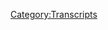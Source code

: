 {{Transcript
    | title         = [[751: November 20-21, 2022]]
    | caption       = [https://knowledgefight.libsyn.com/751-november-20-21-2022 Listen to this episode on Libsyn]
    | episodeNumber = [[751: November 20-21, 2022|751]]
    | length        = 02:08:50
}}

{{MessageBox
    | header     = Warning: Bot Generated Content
    | text       = This transcript was automatically generated by transcription software and likely contains many mistakes and misattributions. Please check the audio for definitive quotes, attribution, and context.
    | image      = N3yvass4myg91.webp
    | imagewidth = 50px
    | id         = warning
}}

{{TranscriptBlock
    | name      = Alex Jones
    | timestamp = 00:04
    | text      = Red Alert. Red Alert running knowledge five days Damn, Jordan I'm sweating knowledge parties.com It's time to pray and I have great respect for knowledge like knowledge I'm sick of them posing as if they're the good guys shank me or the bad guy knowledge Dan and Jordan knowledge five need money Andy and pansy can do your shopping Andy and Cam handy in Kansas. And he started the fray Andy in Kansas you're on the airplane for huge fan I love your work. Knowledge by knowledge fight.com
}}

{{TranscriptBlock
    | name      = Dan
    | timestamp = 00:59
    | text      = Hey everybody, welcome back. I'm John Wick up dudes. Like sit around worship at the altar of saline and talk a little bit about Alex Jones. Oh,
}}

{{TranscriptBlock
    | name      = Jordan
    | timestamp = 01:07
    | text      = indeed. We are Dan Jordan Damn. Quick question for you.
}}

{{TranscriptBlock
    | name      = Dan
    | timestamp = 01:11
    | text      = Today but my braids, but today Jordan as we continue the 2022 serial adventures. I have been made aware that there's a new captain crunch.
}}

{{TranscriptBlock
    | name      = Jordan
    | timestamp = 01:23
    | text      = There. All right.
}}

{{TranscriptBlock
    | name      = Dan
    | timestamp = 01:24
    | text      = And when I heard about this, I said you're crazy for this one Captain Crunch. Oh, what is it? You're out there? What is it? It is a chocolate caramel Captain Crunch.
}}

{{TranscriptBlock
    | name      = Jordan
    | timestamp = 01:33
    | text      = I'm sorry. What? It's not good. No. How could it be? Yeah, it's it's it tastes bad. And also it tears your mouth into shreds. Right?
}}

{{TranscriptBlock
    | name      = Dan
    | timestamp = 01:42
    | text      = Well, yeah, I've been the concept of it is no one was asking for this.
}}

{{TranscriptBlock
    | name      = Jordan
    | timestamp = 01:45
    | text      = No one was asking for that. No, no, bizarre. No, no.
}}

{{TranscriptBlock
    | name      = Dan
    | timestamp = 01:49
    | text      = There's just like Cocoa Puffs. And then I guess the Captain Crunch pieces are like sort of caramel ish, but they're not really. And I realized as I was eating it, if this was more caramel, it'd be worse. Oh, yeah. So yeah, I mean, it's my own fault. I bought it right. So it wasn't good. But anyway, I appreciate the effort.
}}

{{TranscriptBlock
    | name      = Jordan
    | timestamp = 02:07
    | text      = It's almost like what they should have done if they were going to do that. It's almost like what they should have done is gone with a caramel corn kind of angle. That's like a sweet corn. Absolutely. Yeah, you've got maybe a little chocolate dusting on some of them you got maybe a little caramel coating on the other is like a like a popcorn situation. You know I'm saying
}}

{{TranscriptBlock
    | name      = Dan
    | timestamp = 02:27
    | text      = yeah, and it feels maybe a little more autumnal so maybe you have like more of a seasonal that's good. Yeah, look, it sucks. It's not good. Yeah,
}}

{{TranscriptBlock
    | name      = Jordan
    | timestamp = 02:36
    | text      = we have notes.
}}

{{TranscriptBlock
    | name      = Dan
    | timestamp = 02:38
    | text      = I mean, why not? Just make crab that makes more sense. Captain Crunch is of the scene. barnacle flavor go for it.
}}

{{TranscriptBlock
    | name      = Jordan
    | timestamp = 02:49
    | text      = He genuinely interesting angle to take weirdos. Crab and crunch
}}

{{TranscriptBlock
    | name      = Dan
    | timestamp = 02:54
    | text      = seawater flavored. It makes her milk all salty and tastes like Brian.
}}

{{TranscriptBlock
    | name      = Jordan
    | timestamp = 03:00
    | text      = Yeah, I like it. My bright spot is I found out so so some people texted me that Jordan Peele you know, being Jordan Peele for sure. You know, the quality of other Jordan stuff. He's worked right. He put a show called Quiet part loud. What? Yeah. How funny is that? You Oh, no, no, no, it's a horror podcast or something. Right? But but it's not I don't care. What's funny to me is because I didn't even think about this, but somebody texted me that and then the other No, two days ago, the thought occurred to me like oh, oh, there had to have been people who accidentally found my book based upon that oh the Jordan and the name exactly. Yeah, there had to have been so I imagine
}}

{{TranscriptBlock
    | name      = Dan
    | timestamp = 03:54
    | text      = he might be higher in search results.
}}

{{TranscriptBlock
    | name      = Jordan
    | timestamp = 03:58
    | text      = Oh way higher way higher. What's funny to me about it all right, is that I don't I didn't pay for the analytics on the Squarespace or whatever. But it does show you if there's been a huge bump in traffic or not. Yeah the day it was released huge spike in traffic a
}}

{{TranscriptBlock
    | name      = Dan
    | timestamp = 04:15
    | text      = bunch of people did. Now whether or not they read it, downloaded it
}}

{{TranscriptBlock
    | name      = Jordan
    | timestamp = 04:22
    | text      = they could not have possibly but what it makes me laugh Do you made a lot of people say well, no, that's what is so funny to me is they looked at that and they're like, What the fuck is this?
}}

{{TranscriptBlock
    | name      = Dan
    | timestamp = 04:33
    | text      = Wow, this is gonna Jordan peels gonna sue this guy? Ya know,
}}

{{TranscriptBlock
    | name      = Jordan
    | timestamp = 04:37
    | text      = Jordan peels got this guy on the ropes. Well, congratulations
}}

{{TranscriptBlock
    | name      = Dan
    | timestamp = 04:40
    | text      = on increased traffic. No, that's not what I'm laughing at.
}}

{{TranscriptBlock
    | name      = Jordan
    | timestamp = 04:44
    | text      = But yes,
}}

{{TranscriptBlock
    | name      = Dan
    | timestamp = 04:45
    | text      = so today we have an episode to go over. Yeah. We did not have an episode on Friday. Although we did mean to we did attempt to and the situation was that Alex has been out of studio. Sure. I was waiting for him to reemerge. lunch right from tea Day special of some sort. Yeah but now he was a he stayed true to his word of not working. Proud of the app so he took another vacation was at a studio all week and left Owen Shroyer in charge of the ship II. And so that made things a little bit tough. And now we arrived back here on Monday's episode and Alex is still been out of studio and I decided that what we should do is go back and look at a little bit of the stuff that happened over the course of the especially the beginning of the week. And see the response to the club cue shooting. Yeah, Colorado Springs. Yeah, I feel like that is worth touching on and seeing how they covered it. Even though it wasn't Alex himself. It was Owen Shroyer, who is leading the charge in the studio. And so yeah, that's what we're gonna look at here. We're gonna talk a bit about November 20 and 21st Boy,
}}

{{TranscriptBlock
    | name      = Jordan
    | timestamp = 06:00
    | text      = we're gonna hear some Owen
}}

{{TranscriptBlock
    | name      = Dan
    | timestamp = 06:01
    | text      = Yep, we're gonna get droid Oh, God, I'm doing the droids you're
}}

{{TranscriptBlock
    | name      = Jordan
    | timestamp = 06:06
    | text      = too. All right. Yeah, if you do shreds your testicles do shrink as well. So
}}

{{TranscriptBlock
    | name      = Dan
    | timestamp = 06:12
    | text      = I'm having droid, right? Yeah,
}}

{{TranscriptBlock
    | name      = Jordan
    | timestamp = 06:14
    | text      = well, I'm about to.
}}

{{TranscriptBlock
    | name      = Dan
    | timestamp = 06:16
    | text      = So we'll get down to business on this. But Jordan first let's take a little moment say hello doesn't do walk. So let's read it. So first, you are not nor will you ever be a policy walk. Nevertheless, you are now a policy walk.
}}

{{TranscriptBlock
    | name      = Alex Jones
    | timestamp = 06:27
    | text      = I'm a policy wonk. Thank you very much.
}}

{{TranscriptBlock
    | name      = Dan
    | timestamp = 06:29
    | text      = Next Alex's motherfucking pauses sometimes make me think my bluetooth speaker got unpaired from my phone. Thank you so much. You are now policy walk.
}}

{{TranscriptBlock
    | name      = Alex Jones
    | timestamp = 06:36
    | text      = I'm a policy.
}}

{{TranscriptBlock
    | name      = Jordan
    | timestamp = 06:37
    | text      = Thank you very much. Appreciate the motherfucking I love it. I appreciate it.
}}

{{TranscriptBlock
    | name      = Dan
    | timestamp = 06:41
    | text      = It was it was interesting to work into the rhythm. Next smelly we bucket of pooper thank you so much. You are now policy wonk.
}}

{{TranscriptBlock
    | name      = Alex Jones
    | timestamp = 06:49
    | text      = I'm a policy wonk.
}}

{{TranscriptBlock
    | name      = Dan
    | timestamp = 06:50
    | text      = Thank you very much next to everyone in my gym thinks I'm insane because I listened to you whilst whilst I'm working out and end up giggling nonstop. Thank you so much. We're now policy. Well, I'm a policy.
}}

{{TranscriptBlock
    | name      = Jordan
    | timestamp = 07:02
    | text      = Thank you very much. So your wife's WildStar. We'll see your whilst there. Will.
}}

{{TranscriptBlock
    | name      = Dan
    | timestamp = 07:07
    | text      = And we got a couple of technocrats here in the mix Jordan. So first ritualistic satanic barbecue sauce. Thank you. You're now a technocrat. And I listened to 200 episodes in two months. And all I got was this lousy walk drop. Thank you so much. You're now a technocrat.
}}

{{TranscriptBlock
    | name      = Alex Jones
    | timestamp = 07:21
    | text      = I'm a policy wonk. I have risen above my enemies. I might quit tomorrow. Actually. I'm just gonna take a little break now. A little brachii from me. And then we're going to come back. And I'm going to start the show over.
}}

{{TranscriptBlock
    | name      = Unknown Speaker
    | timestamp = 07:39
    | text      = But I'm the devil. I gotta be daring on air.
}}

{{TranscriptBlock
    | name      = Alex Jones
    | timestamp = 07:43
    | text      = Fuck you. Fuck you. I got plenty of words for you. But at the end of the day, Fuck you and your new world order. And fuck the horse she wrote in on and all your shit. Maybe today's broadcast. Maybe I'll just be gone a month, maybe five years. Maybe I'll walk out of here tomorrow. And you never see me again. That's really what I want to do. I never want to come back here again. I apologize to the crew and the listeners yesterday that I was legitimately having right now is on here. I'll be better tomorrow. Nah,
}}

{{TranscriptBlock
    | name      = Dan
    | timestamp = 08:16
    | text      = probably not no doubtful. So I'm gonna start things off here with just a clip of the beginning of the November 20. Show. Okay. And the reason is, we don't talk a lot about Elon. And the reason that I just I find him to be unpalatable to listen to. Yeah. I think he sucks. Yep, he's bad. I also think that he's kind of a knockoff Alex. He's doing a shoddy imitation of this person. And he doesn't understand what makes Alex compelling as an orator, or as somebody who's speaking Yeah, he lacks those things that make Alex fascinating. Yeah, there's a chaoticness to Alex there's a confidence there's an unpredictability that make when he's saying things like if someone brought in doughnuts stop it. Yeah, but I appreciate it. Yeah, stuff like that. Yeah. Is a chaoticness right. And oh, and lacks that.
}}

{{TranscriptBlock
    | name      = Jordan
    | timestamp = 09:15
    | text      = I mean, at the very least Odin has no idiosyncrasies there is nothing that makes Oh in a unique in any kind of
}}

{{TranscriptBlock
    | name      = Dan
    | timestamp = 09:23
    | text      = respect at least true and if there is anything It feels very contrived Yeah, it there if there's anything that's idiosyncratic about him It feels like oh, this is me signaling to the right wing troll base, right or whatever. You know, there's nothing there's nothing organically Oh, in other than like a man kind of snark. Yeah, that's kind of generic. Yeah, and Alex impression. And so when you begin the show, I mean, this is really just an Alex impression as far as I'm concerned.
}}

{{TranscriptBlock
    | name      = Owen Shroyer
    | timestamp = 09:54
    | text      = Gentlemen, here we are on Sunday, November 20 2022. An incredible time, a historic time in American history, and in world history, as the future of humanity is on the precipice, and will either fall into a corporate global tyranny with endless digital bureaucracy, soulless, faceless spiritless that you're trapped in forever. A government intervening in every breath you take, every step you make. This is what we we are not slaves. We are not animals. We are human beings, made in the image of the creator destined to be free, and then in the audience. And that's why you're joining us here this evening. Now, let me tell you, what's coming up. Tonight.
}}

{{TranscriptBlock
    | name      = Dan
    | timestamp = 11:03
    | text      = One of the things that Alex does constantly is these dramatic monologues over the intro music it's kind of you said that it's one of the only things that perhaps you could unqualified li say he's good at, right. Yeah, he is good at ramping up some kind of an artificial sense of drama. And, and now yeah, the humanity stands poised. Like there is something that even though you know, it's fake and its dominance, meaningless, there's still something it's like, there's a dramatic tension.
}}

{{TranscriptBlock
    | name      = Jordan
    | timestamp = 11:33
    | text      = Yes. No, it's It's that old quote of like, there's nothing better than authenticity or whatever once you can fake that you've got it made, you know, like that kind of idea. And Alex can jump. Yeah, probably. Yeah. That was good old teaching. But Alex can fake that authenticity and oh, when is so transparently, just like a pathetic puppet?
}}

{{TranscriptBlock
    | name      = Dan
    | timestamp = 11:55
    | text      = But again, even even in that faking the authenticity, he's faking the fake version that Alex does. Yes, exactly. And it's just boring. Yeah. It's like a All right. All right, kid. Ain't your get your own style.
}}

{{TranscriptBlock
    | name      = Jordan
    | timestamp = 12:11
    | text      = It reminds me of when I'm when I was starting out in in comedy and
}}

{{TranscriptBlock
    | name      = Dan
    | timestamp = 12:15
    | text      = Canadian impression. Exactly. It's
}}

{{TranscriptBlock
    | name      = Jordan
    | timestamp = 12:17
    | text      = a it was either there was a Kyle Kinane, there was a Mitch Hedberg there was yeah, there were all those people who were starting out who we're just doing impressions of everybody starts out.
}}

{{TranscriptBlock
    | name      = Dan
    | timestamp = 12:28
    | text      = There's a lot of people have distinctive deliveries and it's hard not to, like be your influence. Yeah,
}}

{{TranscriptBlock
    | name      = Jordan
    | timestamp = 12:35
    | text      = you get caught in that kind of vibe. And then if you don't break out, you should stop forever. You know, it's that kind of thing. If you don't develop your own voice, quit.
}}

{{TranscriptBlock
    | name      = Dan
    | timestamp = 12:45
    | text      = Yeah. And there isn't there isn't a whole lot going on here outside of a Canadian impression. Metaphorically. Yeah. So on the evening of November 19, a 22 year old named Anderson Aldrich entered club Q and LGBTQ club in Colorado Springs and open fire. They killed two five people and 25 others were injured in the attack. This story is first and foremost a tragedy and another sign of the rising tide of anti LGBTQ violence in no small part facilitated and encouraged by modern right wing media that accuses all members of their community of being pedophiles who are out to groom your children, Alex and ever wanted Infowars is complicit in that trend. And the natural endpoint of promoting and normalizing that mentality is that some people who internalize it and accept it as truth may be inspired to take matters into their own hands. Beyond being a tragedy, this case is also a complete fucking mess. The accused shooter Aldrich is the grandson of a right wing California politician who supported the January 6 riots, and is the son of a very homophobic former porn star who went by the name Dick Delaware, who also appeared on an episode of intervention because he was addicted to meth. To complicate matters even further, Aldrich, lawyers have claimed that Aldrich is non binary and wants to be referred to when they them pronouns, which has caused a lot of varying reactions for people. The prevailing attitude people seem to have is that this is a ploy to dodge potential hate crime penalties in the case, since they'd never spoken about this prior, and they were known to routinely use anti LGBTQ slurs. People were very shocked to see an interview with their dad where he expressed his surprise hearing his son was involved in an incident at a gay bar, not because five people were murdered, but because he was concerned that his son was gay. It's really awful to see but in the interview, he also says that he hasn't been in Aldrich his life for over a decade and he doesn't come off as a very sober interview subject. Even though he hasn't been in his son's life. He does say that he raised his child to know that being gay is wrong and that fighting is the answer to conflict. He seems like a shit influence even though he's very clear that he's talking about hand to hand combat and that guns and murder are not good. Good, distinct When great on top of all this Aldrich his mother called the police after Aldrich made a bomb threat targeted at her but as is too often the case charges weren't pressed, and Aldrich was able to keep his guns. I do believe that Aldrich could have made that bomb threat but also the mom is not a great source of information either. From an article in CNN quote in 2009 Aldrich, his mother received three years of probation for convictions of public intoxication and falsely reporting a crime to the police. The false report conviction stemmed from a 2008 incident in Beretta California in which police responded to a reported home invasion and found vocal lying on her bed with her hands and legs bound with duct tape. Vocal initially told the police a man had put string around her neck bound her with tape and placed a knife on her chest. She admitted the following day, however, that she had been under the influence of narcotics and fabricated the incident because, quote, she was lonely, unwanted attention. A police report states, all of this just completely makes me feel ill. And at the end of the day, I feel terrible for what Aldrich clearly had to live with growing up, but that doesn't really matter anymore. People who have had more difficult challenges have somehow managed not to murder five people with clear intentions to kill many more. I just want to send all the love and support I can to the survivors and friends and families of those last caller in Colorado Springs, as well as all of our LGBTQ family. Anyway, it was somewhat convenient that Alex was out of studio last week, because that meant that we didn't have to talk about his coverage of the shooting. But I think that it's actually important to loop back and take a look at this. My reasoning takes into account a few things. The first is that it's relevant to understand Infowars angle on this story. The second is something that I thought was a little bit more compelling, which is that the right wing media's coverage of this attack has been indefensible in a way that I think does feel a lot different for a lot of folks than other times in the past. For instance, Tim Poole took to Twitter to rationalize the shooting as the natural reaction to the idea that club Q had a quote grooming event, which is the way he characterized a drag brunch the club was hosting. He had a sickening take the legislation needed to be passed and police needed to stop events like all age drag brunches from happening. But because that wasn't happening, it only makes sense that people would try to solve the problem with violence. In this clip where he's trying to be like a piece of shit troll, I noticed that he slipped a little bit. Now he's just trolling as a whole with this question that he's presenting. It's not a sincere question. But see if you can notice where he slips up a little bit.
}}

{{TranscriptBlock
    | name      = Tim Poole
    | timestamp = 17:36
    | text      = A bunch of goddamn pedophiles are grooming children. And when we're like, hey, stop associating all LGBT people with groomers. Y'all keep fucking doing it. So here's what happened. I tweeted. If you claim that groomer refers to all LGBT people, then you are calling all LGBT people groomers, and you're inciting violence against them stop inciting violence against them.
}}

{{TranscriptBlock
    | name      = Dan
    | timestamp = 18:02
    | text      = For one he knows damn well, that right wing figures use the term groomer as a catch all for their anti LGBTQ bigotry. It's a cute game he's playing here, but in order to take it seriously, you'd have to imagine that Tim has never talked to or listened to any of the people who come on to his show as guests. The slip up I was talking about is that he says LGBT pee. He says that because he hangs out with a community of people who use that term to imply that pedophiles are an inherent part of and distinct group within the LGBTQ community. It's a hard slip up to make too because it requires him to pronounce the P sound twice in a row, which he did to say LGBT pee people. Yep. Yeah. It's a little bit telling. Yeah. Matt Walsh is another figure that has decided to dip his toes into the waters of justifying mass murder because of his own prejudice. He put out a video on YouTube where he said, quote, is it that hard to not cross dress in front of kids? Is the compulsion that overwhelming? If it's causing this much chaos and violence? Why do you insist on continuing to do it? The trend among these figures is that they've decided to push the idea that the shooting well probably unfortunate is justifiable because drag branches exist. They paint the picture that the drag brunch is what's causing the violence. And if these LGBTQ folks who had just agreed to exist in the constrictive boundaries, that the right wing extremist figures in the media demand, then the violence would stop. This behavior is legitimately very difficult for me to distinguish from making veiled terrorist threats. It's all bullshit. It's not even a sincere point that someone like Matt Walsh is making and it all makes me completely sick. Yeah. The types of reactions that we see from these ostensibly more mainstream figures are the sort of things you'd usually normally just hear in places like Infowars. But now, daily wire pundits and Tucker Carlson are walking all the way up to the Infowars line, and debatably crossing it. As such, I felt it would be helpful to accurately get a sense of what Infowars coverage consisted of in the aftermath. This episode that we're going to be covering here It starts with November 20, the day after the shooting, when Owen was filling in for Alex, this is a Sunday show. So it begins at 4pm. Central twins, there's no reason for them not to be aware of a lot of the primary details by the time Oh, and gets on air. You know, you look mad.
}}

{{TranscriptBlock
    | name      = Jordan
    | timestamp = 20:18
    | text      = I mean, I don't know. I mean, by their own logic day, then it's fine to murder them. Like, I don't I don't even know how you can say that without recognizing that if you are the yourself the cause of violence, then LGBTQ people can murder you based upon your own dumb fucking. So I don't give a fuck. All right, I
}}

{{TranscriptBlock
    | name      = Dan
    | timestamp = 20:37
    | text      = understand. Okay, I understand what you're saying. But I also think that it's, it's important to recognize this isn't a sincere argument they're making? I don't I mean, I don't care. They're just trying. Well, we're just trying to not No, no, no, no, we're
}}

{{TranscriptBlock
    | name      = Jordan
    | timestamp = 20:49
    | text      = not. I'm sorry. I don't mean to cut you. I'm cutting you off. So please, continue. That's on me. That's on me. Well, the point
}}

{{TranscriptBlock
    | name      = Dan
    | timestamp = 20:55
    | text      = I was making is, I do think that there is a hope that maybe some of the people in their audience would take this as a sincere argument. But it's not an argument that they want to commit to. Right, because of the bad and stupid implications of it. Right. It's just a deflection from taking any kind of stock of the kind of rhetoric that you are engaged in putting out into the world, right, and the consequences that it can have,
}}

{{TranscriptBlock
    | name      = Jordan
    | timestamp = 21:19
    | text      = right? I say that and I mean, you know, four years ago, I think I'm on your team. And now I don't think that what they say matters beyond if you say then you said it, Viet. Well, I don't think I don't care if they are genuine about it or not. I don't think it matters. I think they are clearly I think clearly the people who want to say that shit and then whenever somebody challenges them, walk it back as I wasn't being serious, or I wasn't being sued. Probably right. I don't give a shit. Yeah, where you said it done. It is by Tim Poole's fucking argument fine to murder. 10 Fucking bull. So I don't give a shit.
}}

{{TranscriptBlock
    | name      = Dan
    | timestamp = 22:01
    | text      = Well, but that being said, his argument is bad. Yes, absolutely. And so it is not a justification. salutely just to be totally clear. Yeah, I agree with you in the sense that I do think that people if they're saying things and making arguments, they should
}}

{{TranscriptBlock
    | name      = Jordan
    | timestamp = 22:17
    | text      = you know, you own it now. Yeah, did make that. I mean, I just don't care if you think you're trolling or not. That's over. Before we used to have that trolling thing where you'd be like, Oh, they don't mean it. I don't fucking care if they mean it anymore. There are people who are saying it's mean it
}}

{{TranscriptBlock
    | name      = Dan
    | timestamp = 22:33
    | text      = it's almost irrelevant. Yeah. To mean trolling, or if you mean something in as much as the effect that what you're having. Yeah, yes.
}}

{{TranscriptBlock
    | name      = Jordan
    | timestamp = 22:42
    | text      = No, no more. No more walking back. No more pretending that you are trolling, no more nothing. You own that forever now, so timpul can go fucking fuck off Tim Poole. Fuck you.
}}

{{TranscriptBlock
    | name      = Dan
    | timestamp = 22:56
    | text      = So Oh, when he does not bring this up by the shooting for a bit, it's it's not first and foremost on his mind. But he does have a guest coming on.
}}

{{TranscriptBlock
    | name      = Owen Shroyer
    | timestamp = 23:05
    | text      = We've got Alex Stein joining us in about 30 minutes. And I mean, this guy just doesn't stop with the hits. And he's outside of a library where they're doing a little drag queen story. Child abuse for kids. And it's just so classic how these children behave, and then we're supposed to treat them like adults. As they're out here. Under no thought of their own. This is not an act of their own volition to stand for trans kids surgeries, and gay kids and all the other bull crap that they claim to stand for. But there they are out there with their flags.
}}

{{TranscriptBlock
    | name      = Dan
    | timestamp = 23:47
    | text      = So Owen is not covering the shooting, per se, but he's leading the show talking about always having Alex Stein on because he has a video that he put out where he went and was being a dick. Drag Queen storytime. Yeah. So and you can hear in there. Oh, and engaging in the exact sort of demonization campaign that the right is just characterized by this point.
}}

{{TranscriptBlock
    | name      = Jordan
    | timestamp = 24:15
    | text      = Yeah, no, I mean, at the end of the day, this needs to be a society wide acceptance that the far right wants to kill gay people. The end or acceptance
}}

{{TranscriptBlock
    | name      = Dan
    | timestamp = 24:26
    | text      = that we need to all agree. We might not want to do it themselves.
}}

{{TranscriptBlock
    | name      = Jordan
    | timestamp = 24:29
    | text      = They're fine. Yeah, I don't get I mean, again, I really don't care. I just don't care. I'm
}}

{{TranscriptBlock
    | name      = Dan
    | timestamp = 24:36
    | text      = addicted to being precise. Yeah,
}}

{{TranscriptBlock
    | name      = Jordan
    | timestamp = 24:39
    | text      = fair enough. Fair enough.
}}

{{TranscriptBlock
    | name      = Dan
    | timestamp = 24:40
    | text      = So Oh, in talks about how they have rifles, people have rifles there. There's the people who are protecting the drag queen storytime. Yeah, seems like to really like understand the dynamic,
}}

{{TranscriptBlock
    | name      = Owen Shroyer
    | timestamp = 24:54
    | text      = but there they are out there with their flags. There. They are out there. By the way, they got their nice They're nice rifles that Joe Biden wants to ban. Yeah. Yeah, they got that going to form now. So we'll be discussing that playing that video with Alex and getting a little more into that story. where more and more every day, gay Americans are saying, hey, wait a second, you're not going to use, you're not going to use us as a means to get access to children, you're not going to say LGBTQ pride, and wave a pride flag and then say, now, let me get naked and dance in front of your child is LGBT. And so they're showing up at city council meetings, school board meetings, the gays against groomers is becoming a larger group. So there is the pushback. So we're going to do at least two segments. If we're having a good time, maybe we'll extend that with Alex nine. Maybe he wants to stay around all night.
}}

{{TranscriptBlock
    | name      = Dan
    | timestamp = 25:52
    | text      = We're having a good time with Alex Stein. Yeah, so there are people with rifles who are protecting a drag queen storytime. And apparently the story that Owen is covering is that there are more gay people who are turning against drag brunches.
}}

{{TranscriptBlock
    | name      = Jordan
    | timestamp = 26:09
    | text      = I mean, the idea, the idea that they would arm themselves to protect themselves has not yet sunk in to the right wing. They haven't they like the idea is like, so people have guns there, meaning they're there to protect against other groomers showing up, as opposed to to protect those people inside from you, Fox?
}}

{{TranscriptBlock
    | name      = Dan
    | timestamp = 26:35
    | text      = Well, I mean, even if you take the shooting in Colorado Springs away from it, because to be fully fair, at the time that we're recording this episode, I don't think we know enough about a full motive or anything, you know, you can make some pretty decent assumptions based on available information. But you know, there is still a little bit of a leaping to a conclusion about the precise motive. But even leaving that aside, even if you don't want to get tangled up in that, right, you can still say that, like proud boys are showing up and disrupting aggressively drag queens storytimes Yeah, in various parts of the country, a lot of times armed yelling about how there's pedophiles grooming children, and here and the idea of armed security in response to that is even understandable. You know, like, even if there hadn't been, it would make total sense. Yeah. 100%. But yeah, oh, and doesn't it's, it's weird. It's almost like, you know, just sort of punting on talking about the sort of the elephant in the room. Right. Well, still covering these topics that are adjacent to right, the subject which I find to be not the tip of the spear.
}}

{{TranscriptBlock
    | name      = Jordan
    | timestamp = 27:53
    | text      = No, no, no, it's I suppose, pretending that the worst thing that you are at fault for didn't happen so you can continue to make it happen.
}}

{{TranscriptBlock
    | name      = Dan
    | timestamp = 28:04
    | text      = So you gotta kill some time here. Sure. Yeah, why not? Yeah. Oh, one's got some complaints,
}}

{{TranscriptBlock
    | name      = Jordan
    | timestamp = 28:10
    | text      = of course. And we pass on the subway.
}}

{{TranscriptBlock
    | name      = Owen Shroyer
    | timestamp = 28:16
    | text      = And all the venues here in Austin are now cash free. And I'm sitting there and I'm trying to pay cash. And it's all it's all robotic and I don't necessarily mind I mean, it's okay. It's convenient. You walk right up, you grab a beverage you
}}

{{TranscriptBlock
    | name      = Jordan
    | timestamp = 28:33
    | text      = shut the fuck up now and whatever and you don't necessarily mind shut the fuck up. You don't have anything worth saying.
}}

{{TranscriptBlock
    | name      = Owen Shroyer
    | timestamp = 28:37
    | text      = I'm all for using technology to make our lives but I'm, I'm trying to pay cash. He's like, Oh, no, there's one attendant with with all the the robot checker checker devices. He's like, Oh, no, no, we don't we don't take cash anymore. I'm like, Oh, wow, that's so great. And I'm so glad we're moving to a cashless society. That we so great when the government can track everything we do. Boy oh boy, sir, do I need to show you my vaccine passport? Just making a joke that the guy actually agreed with us like yeah, it's ridiculous. He thought it was funny. But see, that's where it goes. So okay. Yeah, you like the convenience of the technology? Sure. I like the convenience instead of waiting in line. I just walk right up. Grab a beverage out of the cooler. Slide my card it boom, I'm checked out. Also, okay, I like that convenience. But then it's Oh, sorry. Oh, your your card didn't work. It says you're not updated on your pics.
}}

{{TranscriptBlock
    | name      = Jordan
    | timestamp = 29:37
    | text      = What are you doing?
}}

{{TranscriptBlock
    | name      = Owen Shroyer
    | timestamp = 29:38
    | text      = Your card has been declined. It looks like you made a post on the internet. That was it was bad and so sorry. You can't use your card. It's been shut off. I don't know. I don't know what to do. Sorry. Nothing we can do. And then that's it. Nothing you can do. Oh, you want to go get dinner. Oh, you want to go get groceries. Oh you want to fill your car with gas. Hope sorry. I'm sorry card doesn't work. Sorry you made a bad post on the internet. Sorry. Sorry you didn't get your latest vaccine.
}}

{{TranscriptBlock
    | name      = Dan
    | timestamp = 30:11
    | text      = So I have a paranoid fantasy that is I mean, kind of getting in the way of enjoying the thing that I am fine with and convenient.
}}

{{TranscriptBlock
    | name      = Jordan
    | timestamp = 30:19
    | text      = You know what I like flying I like finding it it is convenient to not take a boat across the Atlantic you know, I get it. I appreciate it. I like to get on the plane. And then you go from one country to another. It's great. When you're in the air, what happens? pterodactyls left, right? You don't even know which side the pterodactyl is or off.
}}

{{TranscriptBlock
    | name      = Dan
    | timestamp = 30:40
    | text      = Let me ground the issue. Let me ground this in reality. All right, so you're in the plane. Yeah. Where is it easier to rob people? Just get out of the plane. Exactly. Captive Audience nothing they can do. They're trying where's it easier to run an improv show is another problem. Lame? Yeah, exactly. They are trying to get you like accustomed to flying because you can't get out of the plane right so they can put
}}

{{TranscriptBlock
    | name      = Jordan
    | timestamp = 31:08
    | text      = so you'll be acclimated to bad improv shows no matter where you go.
}}

{{TranscriptBlock
    | name      = Dan
    | timestamp = 31:11
    | text      = Also to Owens point. I mean, I think that as someone who's worked in a bar before, it's way more convenient to have tabs. It's substantially easier than making change for people especially if it's a busy bar and then the second aspect to it it's dangerous to be a high cash business. Yeah, that you know at the end of the night yeah. Where there's tons of money totally you have you have the potential to put yourself in a bit more of a dangerous situation for robberies and such. I think that there's only positives to bars if they choose to being cash. Non using bars.
}}

{{TranscriptBlock
    | name      = Jordan
    | timestamp = 31:50
    | text      = Yeah, I mean to him to Owens argument. I say when when were when were stop whining
}}

{{TranscriptBlock
    | name      = Dan
    | timestamp = 31:59
    | text      = you whiner right, he's whining, so much whining, so about 20 minutes into the show. Oh, and finally gets to talking about how there was a shooting Sure.
}}

{{TranscriptBlock
    | name      = Owen Shroyer
    | timestamp = 32:09
    | text      = The response from the Democrat party in the mainstream media to the club at the nightclub this opposing gay club, which is of course called Club Q. I'm not saying that that has anything to do with the q mu. And it's just like, Are you kidding me with this? Really? It's club do you really?
}}

{{TranscriptBlock
    | name      = Dan
    | timestamp = 32:33
    | text      = Oh, man. So you can see here as Owen begins to bring up the story of the shooting in the space of 24 seconds he implants three separate suggestions to distract the audience from the possibility that this was a mass shooting directed at a community that his show and his employer target routinely with ridiculous slander and accusations. First, Owen couches the conversation in terms of discussing the liberal media's response to the shooting because that's more fertile territory for him. He doesn't have the chops to actually discuss the shooting itself but yelling a bunch of dumb shit about random tweets he saw is basically the same thing on Infowars. Yep. Second, oh, and says that this was a quote, suppose it gay club. He knows that if the target of a mass shooting was a gay club, there's a high likelihood that a potential motive is homophobia or transphobia, which are the primary drivers of Infowars content in order to create distance in the audience's mind between the possible motive for the shooting and the rhetoric they hear every day. Oh, and tries to subtly suggest that it's not actually a gay bar. If all went wanted to do a tiny bit of research, he could have found their website and seeing that instead of serving aoli fries. They have gay only for eyes on their menu, which is a subtle hint, very subtle. He could have checked out their drink menu and seen that quote, COC shots are on the menu, which are described as quote, Jello Shots dispensed through a white or brown caulk shaped syringe chair. They also have a shot called become shot, which is fire whiskey and Bailey's. All right.
}}

{{TranscriptBlock
    | name      = Jordan
    | timestamp = 33:57
    | text      = That sounds right. Yeah,
}}

{{TranscriptBlock
    | name      = Dan
    | timestamp = 33:58
    | text      = I'm not into it. No, me neither. the Wayback Machine has snapshots of their site going back to 2004, where they're described as, quote, the premier gay restaurant and nightclub. Their phone number is 571. Gay. I say this with nothing but love and respect. This is not a supposed gay club. It's in no one's interest to muddy the waters though. So he throws that in to plant seeds of suspicion in the listener. And actually, if this is more important than it may seem, an article about club Q was published in the Colorado Springs indie in July 2020. With the headline quote, Colorado Springs last remaining gay bar club que changes with the times. That article is a fascinating tale of the queer history of Colorado Springs, and how it went from a severely anti LGBTQ environment in the 90s to town with a vibrant community and a bunch of gay bars to this point in 2020, where there was just this one gay bar left in town because as technology advanced, you didn't need to have a specific LGBTQ bar for people to meet up. They could use apps and online dating And so many of the other bars became, quote, gay friendly, but club Q, the co owner, Nick gradisca, told the indie about a former bar they worked at quote, when people would call us and ask if we were a gay bar, I was instructed to say we were a gay friendly bar, not an explicitly gay bar. But that's not enough. Club Q was supposed to be explicitly gay. And as graskop put it, quote, the whole idea of this place was to have a safe place to get a permanent one in the city. This is the place that no one is suggesting is maybe not actually a gay bar because he's an idiot who just talks shit and he doesn't know anything about the subjects he covers. The third thing he does is he gets all weird about the club being called Club Q, which he totally isn't saying has anything to do with queueing on stuff totally not. He's doing this because the audience is trained to associate things that are connected to the cue folks to be a globalist SIOP. Yep. So that was one of the one of the main defenses that Alex deployed about why January 6, wasn't actually the Patriots fault.
}}

{{TranscriptBlock
    | name      = Jordan
    | timestamp = 35:58
    | text      = I didn't call the shooting of false flag. However, if it's club Q, I think you can put it together.
}}

{{TranscriptBlock
    | name      = Dan
    | timestamp = 36:04
    | text      = Yeah. Oh, it's doing this to wink at the audience that maybe they should think that it's a globalist cya. Yeah. Again, the club was named club Q is since at least 2004. So unless Q anon has been going on since the George W. Bush administration, and therefore it actually predates the Tea Party, this doesn't make a whole lot of sense. Yeah. If I had to guess, because I can't really nail this down. Exactly. I would say that maybe the club was named after club Q, the long running dance party for queer women in San Francisco that began in like the mid 80s. Yeah, that's just a guess. But it's also worth noting that a lot of queer oriented things use the letter Q Yeah, absolutely. As reason. Yes. Anyway, as you can tell, right out of the gate, Owen is invested in throwing out distractions to get away from the heart of the issue. And I think that it's pretty fucking obvious why
}}

{{TranscriptBlock
    | name      = Jordan
    | timestamp = 36:48
    | text      = Yeah, and this is, this is one of the reasons that I find that argument about the shooters identity or whatever about it. In regards to the heinousness of the crime being a hate crime, if you are attacking a place that's explicitly safe for gay people than it is by nature, a an explicitly homophobic crime, regardless of motive or intent, right, because I don't give a fuck what his brain or what their brain suggests is the motive behind their attack, the attack itself is the motive.
}}

{{TranscriptBlock
    | name      = Dan
    | timestamp = 37:27
    | text      = I agree, I agree with you, I do still think that there are important things to in terms of the broader conversation. sure those things are important, particularly in terms of the way that this shooting connects to the rhetoric that's being that that's deployed by sugars in the right wing media naturally, I think that that is where that intersection is important to motive and such. I agree. I agree with you that the effect of it is, is
}}

{{TranscriptBlock
    | name      = Jordan
    | timestamp = 37:57
    | text      = it's an attack on the safety of all gay people simultaneously.
}}

{{TranscriptBlock
    | name      = Dan
    | timestamp = 38:01
    | text      = I don't disagree with that. Yeah, yeah, I just don't I just wanted to make sure that I was giving voice to the idea that the motive is not unimportant, right. But what you're saying is still
}}

{{TranscriptBlock
    | name      = Jordan
    | timestamp = 38:10
    | text      = right. And in that regards, it is entirely possible, I believe it's entirely possible for this person to have not listened to a single word that Tucker Carlson or Alex Jones have said, I mean, it's entirely possible that this is unrelated to the larger global rhetoric around this circumstance. And it could be very personal, but the attack itself tells you what the motive is. It's an attack on a safe space. Yeah. And it's,
}}

{{TranscriptBlock
    | name      = Dan
    | timestamp = 38:35
    | text      = it seems unlikely from a lot of surrounding context that it that it doesn't exist within the larger context of of so much of this right wing media, whether it be on social media, or you know, these people's actual shows. Yeah. But, but to the to the extent there is a clear connection. That is something that is a little bit murky. Sure, sure, sure. That I can respect. So Oh, in plays a little bit more of a sort of a deflection game.
}}

{{TranscriptBlock
    | name      = Owen Shroyer
    | timestamp = 39:10
    | text      = So again, the response from the Democrat Party, the response from the liberal mainstream media should not surprise us, but it does remind us just how sick and twisted they really are, doesn't it? Now we all know why they're making the big deal of this shooting because they can politicize it, blame it on their opposition. And then once again, in an emotional outcry, say we have to ban guns. We have to end the Second Amendment, but no, look. I can play this game. Every day. You understand? I could I can play this game every Monday. And I've been doing it more often now just as a exhibition on how you could play this game. But I mean, you know, just just look at these stories to injured from two overnight shootings in Baltimore. That's my last night. Philadelphia Delaware County Police investigating deadly double shooting in Yeadon. Last night.
}}

{{TranscriptBlock
    | name      = Dan
    | timestamp = 40:05
    | text      = I'm not sure this argument is as good as Owen thinks it is. He's saying that his rebuttal to people calling for gun reform based on a mass shooting is to point out that there are even more shootings isn't just saying that the problem is worse than the gun grabbers or This is dumb. Yes, that makes no sense. That's insane. Also, this is a dishonest argument. Oh, and isn't arguing for anything political or even productive. At the core, he's saying that people shouldn't care about the club Q shooting. That's the point of this presentation. He's pushing back against people caring about a mass shooting at a gay bar where five people were killed, and many more would have been if the shooter hadn't been beaten up by brave bar patrons. Obviously, other shootings are tragic as well. And they are all indicative of problems that we need to address. The issue comes down to these not being analogous situations. And because of that the game Owen thinks he's playing is actually meaningless. And he doesn't care about those other shootings either.
}}

{{TranscriptBlock
    | name      = Jordan
    | timestamp = 40:58
    | text      = No, no, I mean, I don't like it is it is something where even if this person Oh, in at one point had some sort of ability to connect empathetically to a story by virtue of this as your job as like your imperative. And as as the social group that he surrounds himself with? All murders are nothing to him, you know, like, i How can you not be affected? It blows my mind,
}}

{{TranscriptBlock
    | name      = Dan
    | timestamp = 41:31
    | text      = you kind of have to take on a bit of solipsism. Absolutely. Like nothing that can really be real for you.
}}

{{TranscriptBlock
    | name      = Jordan
    | timestamp = 41:37
    | text      = No, I mean, he just rattled off those other shootings. And it's like, I don't even have time to express like that. fucks me up man, though, that you said one that fucked me up. Then there was another that fucks me up and then you said another that's, that's fucked up.
}}

{{TranscriptBlock
    | name      = Dan
    | timestamp = 41:53
    | text      = It's bad. It's bad. Yeah. I don't know if two separate incidents like the one that he's talking about in Baltimore is two people were injured. Yeah, that's bad. Yeah. I mean, I'm not sure if that is the same as a mass shooting at a club.
}}

{{TranscriptBlock
    | name      = Jordan
    | timestamp = 42:10
    | text      = Well, I mean, we live in Chicago, and we can talk about the gun violence in Chicago all we want. But what Owen is talking about is gun violence towards genocide and trying to act like that is equivalent to gun violence. Yeah,
}}

{{TranscriptBlock
    | name      = Dan
    | timestamp = 42:26
    | text      = there's gun violence. There's essentially domestic terror. Yeah. And there is a little bit of a difference. Yeah. So look, what would this show be if there wasn't a little bit of sexism thrown it? Sure.
}}

{{TranscriptBlock
    | name      = Owen Shroyer
    | timestamp = 42:40
    | text      = AOC has really just showed how disgusting she really is under the surface with this. Responding blaming it on Lauren bowburn Because it's in her district. blaming it on Donald Trump. Just just total wickedness just total filth and disgust just just a trash human. What a shame. Nicely looking girl has to be such a trashy human. Maybe we'll get comments from her ex boyfriend, Alex Stein coming up next.
}}

{{TranscriptBlock
    | name      = Dan
    | timestamp = 43:09
    | text      = That's funny because Alex Stein rose to prominence because he sexually harassed AOC Yeah, no, no. It's funny. You know, he's calling her. him her ex boyfriend. Yeah. And she's a pretty lady. So too bad. Too bad. She sucks.
}}

{{TranscriptBlock
    | name      = Jordan
    | timestamp = 43:25
    | text      = I it is. It is fun. That I, you know, their cowardice is so distinct and clear. Whenever they specifically go after AOC because it's, it's a combined like, one, she would never deign to give a fuck about our response. So we can say whatever we want with no repercussions.
}}

{{TranscriptBlock
    | name      = Dan
    | timestamp = 43:47
    | text      = Isn't that Soros level of?
}}

{{TranscriptBlock
    | name      = Jordan
    | timestamp = 43:49
    | text      = Totally? Well, that's not actually true. She might dunk on some of these fools on Twitter. Yeah, sure. But I mean, not like, you know, not to the point where she's going to sue them not good fight way, you know, she she'd say something and then it'd be over or whatever it is, and people would argue in the comments for forever.
}}

{{TranscriptBlock
    | name      = Dan
    | timestamp = 44:06
    | text      = It only it only serves to elevate and get you more attention if she does. Respond.
}}

{{TranscriptBlock
    | name      = Jordan
    | timestamp = 44:11
    | text      = Exactly. And then the fact that obviously, the angle that they're going to take is a paternalistic misogyny. Without question, and it's like, I mean, it's so annoying. You folks know we're here. You want to fucking come.
}}

{{TranscriptBlock
    | name      = Dan
    | timestamp = 44:28
    | text      = It's trolling though, too. It's, it's dumb. Anyway, Alex Stein comes on and they play a clip of him at that drag queen storytime. I just think that this is first of all ridiculous and like, this is the day after that shooting. I don't know why they didn't just make let's go ahead and put this off. Yeah, well, we can Alex Stein is available any time literally we could do this tomorrow or next week.
}}

{{TranscriptBlock
    | name      = Alex Stein
    | timestamp = 44:58
    | text      = All right, Alex, you need to leave Not leaving guys you guys you're trying to get in my way I'm here on a public street Get out of my way oh my god guys I'm so scared they're cheaper they brought their playing guns they're squirt guns oh my god your arts and crafts time to this this mess of your time you will be able to go home and play with us scary they are oh my god these guys
}}

{{TranscriptBlock
    | name      = Jordan
    | timestamp = 45:28
    | text      = oh shoot him in the foot and do your time get one two years that's not attempted murders below the waist. God bless this guy
}}

{{TranscriptBlock
    | name      = Dan
    | timestamp = 45:37
    | text      = look at this convoluted people like Owen and Alex Stein have a political ideology that says that they should support armed citizens Brexit and the Second Amendment, even if they disagree with the concept of drag queen storytime it should be antithetical to their gun absolutism to mock people for carrying in public. And this is why it's important to understand that they don't actually really care about guns. I mean, they care about guns and they want them but they want what they represent more. They want the ability to impose mortal fear and political enemies and couch it in a philosophical love for the Constitution. Yeah, for instance, they want folks to the their team to be armed to the teeth when they go to protest at a reproductive health clinic. So the people seeking care or the clinic staff are terrified. Or if they're protests in the wake of the killing of George Floyd, they want people on their side to be armed and wandering around acting as vigilantes that is good for them. Conversely, they don't want principled gun owners to protect the targets of their attacks. They mock carrying guns here when the people are outside of drag queen storytime or if armed citizens were to post up at an abortion clinic. They don't want guns in these contexts because of what those guns represent, which is that vulnerable communities may not be as vulnerable as you want them to be. It's incredibly distasteful for them to be playing this the day after the shooting. Alex Stein is just mocking the idea of armed citizens protecting a drag queen storytime, which is the exact type of event that people like Tim Poole and Matt Walsh would go on to use as a justification for why the shooting maybe wasn't so bad. Also, Stein is is really bad at this. He strikes me as the kid in like high school play Who's overacting? He's hamming it up a little bit too much, because he knows that no one would pay attention to him if he really was subtle, because he doesn't have a subtle mode now, and he sucks. He's just not good. I mean,
}}

{{TranscriptBlock
    | name      = Jordan
    | timestamp = 47:23
    | text      = I think what he doesn't understand, because he's fucking stupid along with the rest of them, is that what he's essentially saying is that all of the horrible fucking murders were committed by us. Because if you are insistently belittling the concept of your ideological opponent having guns, and in fact, having all of them be squirt guns, then you are actually insisting that the only people who murder people are the fucking conservatives, you fucking moron. real gun? Exactly. You fucking idiot.
}}

{{TranscriptBlock
    | name      = Dan
    | timestamp = 47:57
    | text      = Now, there is also a subtle, maybe, I don't know, I don't know if this is a conscious motivation necessarily, or if it's just sort of like something that's a part of this. And that is that there isn't a goal of kind of mocking these folks. Yeah. So they won't show back up. So there won't be people standing there, right. And giving a message that this is not a soft target, right? There is a desire for these people who are standing guard and such to go away. And I think that Owen is pretty aware of this as he explains how he mocked Antifa out of Austin.
}}

{{TranscriptBlock
    | name      = Owen Shroyer
    | timestamp = 48:36
    | text      = Well, I will say to the tactics that you're using here are are actually proven, it's actually proven to work because we used to have Antifa like this in Austin, and it was the same thing and they would go out there and they do the same thing and hold their guns and everything. And for two years 2016 and 2017. I just mocked them into submission, and they don't come around anymore. You never see them in Austin, Iwan mocked him into submission.
}}

{{TranscriptBlock
    | name      = Jordan
    | timestamp = 49:02
    | text      = The next thing you can do you were afraid to do a deposition laugh
}}

{{TranscriptBlock
    | name      = Owen Shroyer
    | timestamp = 49:05
    | text      = in their face when they have their guns to show that you're not intimidated by it. But then the next thing if you are if are you ready for the you want to finish her Alex, you have to start the Antifa chant right there with them and try to get them to join in and just sit there and chant it right in their face and there'll be so humiliated and embarrassed that they probably will quit showing their faces.
}}

{{TranscriptBlock
    | name      = Dan
    | timestamp = 49:27
    | text      = Rip Austin Antifa cook destroyer gotten them just random out of town with his expert mockery.
}}

{{TranscriptBlock
    | name      = Jordan
    | timestamp = 49:37
    | text      = That is that is one of the most diluted things I think I've I've ever heard.
}}

{{TranscriptBlock
    | name      = Dan
    | timestamp = 49:41
    | text      = I'd like to remind everyone of the time that Oh, and got dunked on by a child who flipped him off. So I don't think I'm not sure anybody is that interested? Oh, mocking them into submission.
}}

{{TranscriptBlock
    | name      = Jordan
    | timestamp = 49:54
    | text      = Infowars had to hire an outside lawyer to be their fucking corporate representative. because we made fun of them too, right? We made fun of you too bad. And now you're gonna act like you have fucking shit. Get outta here
}}

{{TranscriptBlock
    | name      = Dan
    | timestamp = 50:09
    | text      = mocked into submission. Yeah,
}}

{{TranscriptBlock
    | name      = Jordan
    | timestamp = 50:11
    | text      = exactly. Exactly by a
}}

{{TranscriptBlock
    | name      = Dan
    | timestamp = 50:15
    | text      = bunch, a couple of Dum Dums in Chicago wish it was a bunch.
}}

{{TranscriptBlock
    | name      = Jordan
    | timestamp = 50:19
    | text      = It's the two of us.
}}

{{TranscriptBlock
    | name      = Dan
    | timestamp = 50:23
    | text      = Amazing. So, I grew weary of hearing Alex Stein's voice reasonable. And so I decided to, let's go on to check out other episodes, see where we're at. And so the American Journal, the next day, Harrison wasn't hosting. There was someone named Kristy Lee, who was hosting, I believe, and I didn't care. I listened to it. And I don't want to bring another character into this. If it's a fill in host hosting, and it's not like one of their actual varsity players. Yeah, I don't I don't have anything to grab on to. We could
}}

{{TranscriptBlock
    | name      = Jordan
    | timestamp = 51:00
    | text      = get rid of Dr. Number four and all soap operas, and no one would notice. Well, except for the doctor number four.
}}

{{TranscriptBlock
    | name      = Dan
    | timestamp = 51:07
    | text      = Well, that depends. I mean, what about house? Jennifer Morrison?
}}

{{TranscriptBlock
    | name      = Jordan
    | timestamp = 51:11
    | text      = Oh, well, I mean, I'm talking about somebody who doesn't have a name. What about Kuti? Doctor number four in the script? You know what I'm saying? Can this Christie Lee is Dr. Number four in the script, and we can cut her out? She's got two lines of dialogue, Max.
}}

{{TranscriptBlock
    | name      = Dan
    | timestamp = 51:27
    | text      = Well, actually I am my own argument falls apart. Because I'm in the later seasons of House. He ended up having a big survivor style competition.
}}

{{TranscriptBlock
    | name      = Jordan
    | timestamp = 51:39
    | text      = He can cut them all up. Fine.
}}

{{TranscriptBlock
    | name      = Dan
    | timestamp = 51:42
    | text      = Got a bunch of doctors, so they eliminated them. So maybe, maybe,
}}

{{TranscriptBlock
    | name      = Jordan
    | timestamp = 51:48
    | text      = if I'm an actor on a show, and the writers like, Hey, we've got a whole thing where we're eliminating a bunch of people. I'm like, Shit, I hope I don't find out that they didn't need me.
}}

{{TranscriptBlock
    | name      = Dan
    | timestamp = 51:57
    | text      = I mean, Kalpen was one of the doctors in his character committed suicide because he went to work for like the Obamas.
}}

{{TranscriptBlock
    | name      = Jordan
    | timestamp = 52:04
    | text      = I was gonna say, Yeah, cuz he went to have a career. Yeah.
}}

{{TranscriptBlock
    | name      = Dan
    | timestamp = 52:07
    | text      = So they needed to write this character off, right? Yeah, it's like, weird. Bummer. Life is weird. Anyway, we go to the 21st on the Infowars. Alex Jones flagship show. Sure. And Owen is hosting again. But we begin the show with Alex on the phone. Alex is hosting on the phone. You're
}}

{{TranscriptBlock
    | name      = Alex Jones
    | timestamp = 52:28
    | text      = November 21 2022. I'm your host, Alex Jones. I'm about to exclusively respond to Elon Musk, vicious attack against me. And what is clearly a threat. Yes, ladies and gentlemen, he quoted Jesus Christ saying, suffered a little shelter to come unto me. And then it follows what it's better for one at a time millstone around their neck, and throw themselves in the deepest ocean than to offend one of these show one week, he's in a bathroom, the devil's champion outfit. And then a few weeks later, he's out quoting Jesus Christ, well beware, because the devil masquerades as an angel of light.
}}

{{TranscriptBlock
    | name      = Dan
    | timestamp = 53:12
    | text      = So he's taking care of the big issues. Here on this Monday episode, Alex has come in, specifically on his vacation on the phone to complain about Elon Musk, you know,
}}

{{TranscriptBlock
    | name      = Jordan
    | timestamp = 53:23
    | text      = as a fan of history, I particularly you know, I used to do the bit about Andrew Jackson in dual culture, sure, you know, that kind of dual culture. And in thinking about that, you know, I've always kept it within the point of view of the people within the duel, and their social circle and how they react to that. But what I what I forgot, or at least what I overlooked, I'm just now realizing is what it must have been like, for just a regular poor person to suddenly read in the paper, you know, like, fucking Alexander Hamilton dead, you know, and be like, Alright, man. Like if Elon Musk and Alex Jones had a duel, it didn't occur to me that we would all get to be like, hey, Elon is dead. Nice. How about that?
}}

{{TranscriptBlock
    | name      = Dan
    | timestamp = 54:07
    | text      = Why don't one of them would be dead? Exactly. Because they had a dispute
}}

{{TranscriptBlock
    | name      = Jordan
    | timestamp = 54:12
    | text      = Exactly. Like how weird would that have been in like a political arena?
}}

{{TranscriptBlock
    | name      = Dan
    | timestamp = 54:17
    | text      = That would be that would be very weird. And I think, a bad system.
}}

{{TranscriptBlock
    | name      = Jordan
    | timestamp = 54:22
    | text      = It's not a good system.
}}

{{TranscriptBlock
    | name      = Dan
    | timestamp = 54:23
    | text      = But let's look at this. This isn't a threat. He just said that. Exactly. Let Alex back on. Yeah, exactly. And then he quoted a Bible verse. And Alex is taking that to mean that Elon Musk is saying that he's gonna put a millstone around Alex Trebek and throw him in the ocean, right.
}}

{{TranscriptBlock
    | name      = Jordan
    | timestamp = 54:38
    | text      = Well, Alex views the Bible as a fundamentally violent book.
}}

{{TranscriptBlock
    | name      = Dan
    | timestamp = 54:41
    | text      = It is a threat. Yeah, quote, a scripture. Violent one.
}}

{{TranscriptBlock
    | name      = Jordan
    | timestamp = 54:45
    | text      = I don't know what Scripture scripture you're quoting. And I might be embarrassed.
}}

{{TranscriptBlock
    | name      = Dan
    | timestamp = 54:50
    | text      = So Alex seems drunk. I will be honest here.
}}

{{TranscriptBlock
    | name      = Alex Jones
    | timestamp = 54:52
    | text      = Now, I'm not saying that Elon Musk is the devil. He's a provocateur. I play both sides of every issue. And overall, I think He's done some good things. He's also done some very troubling things. But coming up next segment, I am wanting to really expose what's behind all this. And what's really happening at Twitter, and the wider war of censorship that is taking place that really only Infowars. And a few people like Tucker Carlson, have fully grasped what's actually happening. This has been run by intelligence agencies and the Justice Department illegally. They're having congressional hearings about it. It's all come out. I was the first to tell you about it decades ago. But now it's been ratified decades ago, expanded. And these direct scripts are being written and prepared. And then given the PR firms that give orders to the corporate media, on how to carry this out.
}}

{{TranscriptBlock
    | name      = Dan
    | timestamp = 55:43
    | text      = Yeah, that makes sense.
}}

{{TranscriptBlock
    | name      = Jordan
    | timestamp = 55:45
    | text      = Yep. No arguments for me.
}}

{{TranscriptBlock
    | name      = Dan
    | timestamp = 55:48
    | text      = The DOJ is involved in this tweet. Elon Musk isn't.
}}

{{TranscriptBlock
    | name      = Jordan
    | timestamp = 55:54
    | text      = DOJ is writing tweets for Elon Musk these days. And they are not busy.
}}

{{TranscriptBlock
    | name      = Alex Jones
    | timestamp = 56:01
    | text      = Nope. The obviously Elon Musk has hired more PR firms and probably anybody in modern history. These are some of the PR firms that have been actually attacking me for separate clients. So I didn't blame him for this up till this point. But he's definitely following the exact scripts that have been put out before that it's very, very dangerous. Now again, I know what Elon Musk is doing. I'm explaining it all coming up the next segment, so please stay with us separately. Infowars is not funded by big billionaires. The Global's is funded by you. And we have great products everybody needs
}}

{{TranscriptBlock
    | name      = Dan
    | timestamp = 56:33
    | text      = nice.
}}

{{TranscriptBlock
    | name      = Jordan
    | timestamp = 56:34
    | text      = It's the it's the Infowars snot funded that's where you that's where you know where we're at. Yes to good at ad reads. He's too good at ad reads to fuck up now.
}}

{{TranscriptBlock
    | name      = Dan
    | timestamp = 56:43
    | text      = It's but also man, like, what's happening? I don't know. You're on vacation. You're calling in to complain about Elon Musk and try and sell your ship. Now.
}}

{{TranscriptBlock
    | name      = Jordan
    | timestamp = 56:53
    | text      = When he's on vacation, he still needs money and he still reads Twitter. Where else is he gonna bitch about it?
}}

{{TranscriptBlock
    | name      = Dan
    | timestamp = 56:59
    | text      = It's pretty remarkable, though that like, I mean, you know, the shooting was big news, right? People are talking about an hour Alex is going to come in and host a couple segments of the show. Kind of weird that he starting off just really being petty about Elon Musk tweeting,
}}

{{TranscriptBlock
    | name      = Jordan
    | timestamp = 57:16
    | text      = you know, I mean, in his world, though, it is it is like look at the world we live in now. And this is a fucked up event. And unfortunately, the new cycle is going to move on. And as much as we make fun of Alex for being a fucking non serialized show, unfortunately, all too often we live in a non serialized show in this regard. And so I can see why he'd be like, Hey, fuck it, I bet I can get away with not talking about this at all. Because Fuck it. I got Tim Poole and Tucker Carlson and all these motherfuckers out here.
}}

{{TranscriptBlock
    | name      = Dan
    | timestamp = 57:53
    | text      = If if that is the case, then essentially what this reveals is, you know, because the Elon Musk tweet would also be you know, move out of the road have to choice the editorial choice is pay attention just to things that are weirdly self aggrandizing. Yep,
}}

{{TranscriptBlock
    | name      = Jordan
    | timestamp = 58:13
    | text      = yep. And I guess they make some sense. Yeah, solipsism, as you said earlier, might be a part of the gig.
}}

{{TranscriptBlock
    | name      = Dan
    | timestamp = 58:20
    | text      = So Aleksa continues to complain about Elon tweeting about him.
}}

{{TranscriptBlock
    | name      = Alex Jones
    | timestamp = 58:25
    | text      = Thank you for joining us on this live Monday, November 21 2020. to broadcast I am your host, Alex Jones, about to exclusively respond to some of the over the top statements against me by Elon Musk yesterday. And today. And the fact that the vast majority of even leftist, controlled infested Twitter has really woken up to what's happening and as saw, right through what Elon Musk and the establishment is doing.
}}

{{TranscriptBlock
    | name      = Dan
    | timestamp = 58:54
    | text      = Well think that most people on the left wherever that thrilled with what Elon was up to with Twitter, I don't know what kind of charade Alex is trying to pull here. The entire first segment of the show is Alex shilling his supplements and book desperately begging for money. And now the second segment is clearly just Alex complaining about Elon Musk. This is an important dynamic to understand for a few reasons. The first is that Alex really can't disappear for too long because no one else moves product at nearly the rate he does. If he wants to take time off, he does kind of need to pop in and do shit like this to reassure the audience that he's still there and remind them that they need to give money to the cult leader. These people will not tie for Owen or Harrison, but Alex can coax that out of them. You got it. The second is that from a content perspective, the club Q shooting is not relevant enough for Alex to address on the show in the limited time that he has to appear while he's on vacation. However, what's super important for him to talk about is that Elon Musk mentioned him on Twitter. Yep, he doesn't cover news it not he's not a competent talk show host but he's amazing at wrangling attention. He's done it since the VHS and bullhorn day And now the technology and social media has evolved. This is that equivalent, with Ilan saying that Alex isn't gonna be let back on Twitter, Alex knows that he has an opportunity to get some attention, but it requires him responding to keep the image of a fight alive and the window is short. He needs to, you know, get in there now, because him responding when he gets back from vacation, no one's gonna give a shit. He's gonna look weak yield, self aggrandizing drama is what Alex is most interested in. And Alex probably should have known that Ilan felt this way about him if all the other stories that he tells her true at all. Alex is very strongly implied that he's gone to dinner with Musk because of the Rogan connection. Alex has talked about how Joe has told him that Elon loves him and all this. But now that Musk has come out and publicly said that Alex is a piece of shit and is never getting back on Twitter. I guess all that other stuff didn't happen. And Alex doesn't have to explain why he made it all up just to dazzle the listeners. It's great.
}}

{{TranscriptBlock
    | name      = Jordan
    | timestamp = 1:00:55
    | text      = Yeah, yeah, it is. It is funny to me now. Like, how open so many corporations and shit are about being like, Hey, listen, we're gonna support these politicians. I mean, we still need our taxes low. I'm sure they want to kill gay people. Bad Bad, bad, bad, bad, bad, bad. We need low taxes. And so people like Alex are all complaining about oh, the left is coming to kill us. It's like, man, the left is nowhere near this shit. The left is nowhere near owning Twitter. The left is nowhere near owning Coca Cola, or whatever it is you want in
}}

{{TranscriptBlock
    | name      = Dan
    | timestamp = 1:01:30
    | text      = fairness, it's woke ideology that runs Coca Cola. And the left doesn't own Twitter. Right, infested.
}}

{{TranscriptBlock
    | name      = Alex Jones
    | timestamp = 1:01:36
    | text      = Right, right, right. Oh, yeah.
}}

{{TranscriptBlock
    | name      = Jordan
    | timestamp = 1:01:39
    | text      = That's the problem with Twitter right now. Too much leftist content. Yeah.
}}

{{TranscriptBlock
    | name      = Dan
    | timestamp = 1:01:42
    | text      = So Alex complaints more about Twitter, of course. So we'll
}}

{{TranscriptBlock
    | name      = Alex Jones
    | timestamp = 1:01:46
    | text      = put these tweets on screen. But he first said a few days ago from a bunch of requests from users. Will you bring back Alex Jones? And he said no. He then had a poll and brought back Donald Trump because 1% Extra in the poll wanted Trump versus those that didn't. They have similar polls with 300 plus 1000 votes, the height slips did where I had a 10 point lead on the poll of hundreds and hundreds and 1000s of people wanted me to come back. But the point is, is that it's hypocrisy to say he's democratized it. And it's gonna have votes decide who can come back or say yes, and that he's not personally invested. And then come out and release new tweets last night, saying, Alex Jones, a terrible person. Our shows made money off Sandy Hook. Alex Jones wouldn't hurt these children. None of that's true.
}}

{{TranscriptBlock
    | name      = Dan
    | timestamp = 1:02:35
    | text      = I just think this is sad. Yeah, he's almost 50 I know, this is. This is an adult being like, Elon Musk does not play by the rules of his Twitter poll. I
}}

{{TranscriptBlock
    | name      = Jordan
    | timestamp = 1:02:46
    | text      = mean, I just, I mean, we'll put these tweets on screen is about the worst sentence in the in the English language. Well, I
}}

{{TranscriptBlock
    | name      = Dan
    | timestamp = 1:02:55
    | text      = mean, it's second only to there's a lot of big news. Someone made a meme. Yeah. Also analogies. repertoire.
}}

{{TranscriptBlock
    | name      = Jordan
    | timestamp = 1:03:03
    | text      = lexicon is strong home. My God. I don't like the way this guy who Oh, bought a toy using imaginary money is going to be mean to me.
}}

{{TranscriptBlock
    | name      = Dan
    | timestamp = 1:03:15
    | text      = Yeah. This is very sad. Yeah. Very, very sad. Yep. Anyway, Alex understands Elon is playing Sure.
}}

{{TranscriptBlock
    | name      = Alex Jones
    | timestamp = 1:03:22
    | text      = Musk is trying to take over Twitter to create what he calls internet X. That goes back to when the internet was freer, and more open still doesn't mean it'll be perfect. He understands the censorship is just killing, interaction, killing debate and making it a horrible experience. And he just wants to make a successful Tax a common sense and smart thing to do, just from a business perspective, which is what made America great. But the ADL and the Southern Poverty Law Center, the Democratic Party of the European Union and the Justice Department, and CIA moles that Congress had hearings on last week, are inside of his company right now, and are literally trying to sabotage it, not just externally with threats of lawsuits and censorship and criminal charges from the EU. But they're also threatening to sabotage the company and the actual systems that make it operate. So what he had an Exodus Out of the company, it was worse than he thought there's questions of Twitter's even going to survive. He hit the panic button and basically came out and attacked me so that he can get the left off of his back. And you know, that gives. It's fine to me that he did that. Except he went too far compared himself to Jesus, and the whole bring the shoulder to me on the shoulder and to me.
}}

{{TranscriptBlock
    | name      = Dan
    | timestamp = 1:04:41
    | text      = This is this is interesting. So he hit the panic button put on his big boy pants. Yep. And appease the left.
}}

{{TranscriptBlock
    | name      = Jordan
    | timestamp = 1:04:45
    | text      = Yeah, but then compared himself to Jesus Christ is too far. That's too far.
}}

{{TranscriptBlock
    | name      = Dan
    | timestamp = 1:04:50
    | text      = Also, I would say that if there are moles involved, sure. I know of one person that you need to call to take care of this and that is Anderson Cooper.
}}

{{TranscriptBlock
    | name      = Jordan
    | timestamp = 1:04:59
    | text      = You I was going to I was trying to pull back MOLKO. And then I forgot that Anderson Cooper was the Oh,
}}

{{TranscriptBlock
    | name      = Dan
    | timestamp = 1:05:08
    | text      = and then Mark L. Wahlberg and other Mark Wahlberg, right?
}}

{{TranscriptBlock
    | name      = Jordan
    | timestamp = 1:05:11
    | text      = That's right. Yep. Oh boy.
}}

{{TranscriptBlock
    | name      = Dan
    | timestamp = 1:05:14
    | text      = So this is pathetic. But I gotta say I admire Alex's swing here. If there's one thing that Elon Musk certainly doesn't seem to care much about at all, it's appeasing the left, but this is great. Now Alex can keep all the Rogan backstory and still be mad at Musk about him not getting let back on Twitter. He just has to pretend that he's actually mad about his Musk comparing himself to Jesus, which I should point out, Alex does about himself all the fucking time nonstop. All Musk did was quote a Bible verse, which if you compare that with Alex's grandiose stories about how God selected him to fight the literal devil, it doesn't really seem like that big of a deal, right? But Alex needs an excuse to be mad that isn't just pettiness and religious bullshit pops the audience so this is a good play. Yeah, honestly. I think he nailed it in terms of how he needed to thread that needle.
}}

{{TranscriptBlock
    | name      = Jordan
    | timestamp = 1:06:00
    | text      = Yeah, he's he's pulling out a rat beef. That's what he's going for here. Because it's not what is just trying to Sneaky sneaky talking about the Democrats have it that nobody cares. The CIA is not involved. You just want to rat beef with Elon Musk. Because if he keeps coming, then it's great.
}}

{{TranscriptBlock
    | name      = Dan
    | timestamp = 1:06:16
    | text      = Rogan sneaky snake tones. That's that's one of Alex's great tricks is trying to get people caught up in fights with him that served to elevate his own position. I'll
}}

{{TranscriptBlock
    | name      = Jordan
    | timestamp = 1:06:28
    | text      = believe Elon Musk like a pig.
}}

{{TranscriptBlock
    | name      = Dan
    | timestamp = 1:06:30
    | text      = Great. So what would the show be without a little bit of veiled anti semitism? That's
}}

{{TranscriptBlock
    | name      = Jordan
    | timestamp = 1:06:35
    | text      = a good question. You
}}

{{TranscriptBlock
    | name      = Dan
    | timestamp = 1:06:36
    | text      = already heard the ADL is involved. And apparently they're running this shit
}}

{{TranscriptBlock
    | name      = Jordan
    | timestamp = 1:06:39
    | text      = did not know that.
}}

{{TranscriptBlock
    | name      = Alex Jones
    | timestamp = 1:06:40
    | text      = War on free speech has been directed by these big corporations. And the perfect example of this is the NBA not allowing any criticism by other players, or any criticism by the fans of Communist China and the Leaguers and all the rest of it, literal death camps, and a major NBA owner. Remember, he doesn't want to hear about the weekers they don't even register in his mind. When you talk about people in slave camps and death camps, having their organs harvested and work to death. That apple Foxconn laboratories. That's okay, because it's just Tim Cook's gay. He wears a turtleneck and talks imminently. But when Alex Jones questions a mass shooting when the rest of Internet does, why is the ultimate crime in history and now all populace need their free speech taken need to be punished. Heading up this whole global move to censor is the ADL. They're censoring in Europe. They're censoring in Australia. They're censoring in Canada. They're censored here in the United States, they decided to get censored. And now Albert Borla last week got an award from the gay guild for fighting hate. And they said that anyone? Anyone at any time that questions in any way. Any other shots or if they're effective or anything is a criminal is an agent of evil. He said it needs to be censored at the bank and taken off the internet. And that's really the big story we're talking about here. Right now. It's
}}

{{TranscriptBlock
    | name      = Dan
    | timestamp = 1:08:05
    | text      = a big story. I'd be interested to hear Alex squares his position about the NBA with his opposition to NFL players taking a knee as a silent protest against police brutality. I don't think he could. No, this is also just a talking point from 2019 that Alex is pulling out of his ass to defend himself because he really doesn't have an actual defense for his actions other than to flail and distract. Yep. Albert Borla is the head of Pfizer and on November 10, he was given the ADLs courage against hate award also a past recipient of that harm do you look kya Chobani right suit Alex. The reason he got this award had to do with well, I'll just quote his acceptance speech here, quote, anti semitic messages on message boards and on flyers posted in communities across the country suggesting that the Coronavirus was a tool for Jews to span expand the global influence that Jews were profiting from COVID and that Jews were the real virus, hate pedalers referred to the Jew vaccine to dissuade others from receiving it. So messages even referred to my own Jewish heritage and use it as evidence that the widespread vaccine effort was part of a calculated long term Jewish plot to institute a global Jew government. It makes sense why Borla got this award given the context of everything and while it's fair to agree or disagree with some of the points that he makes in his speech, he didn't say any of the things Alex is claiming. Alex probably only knows about this speech and there's award at all because of this line. Quote. Now there are bright spots amid this darkness. Just last month, a jury awarded close to a billion dollars to families of those who lost loved ones in the Sandy Hook massacre, because one man with a microphone spoke disgusting and disgraceful lies. The jury flat out rejected his lies and made an unambiguous statement that such evil is not acceptable. That got an applause break from the audience. And Alex is probably just a little pissed off that he didn't actually get a name check.
}}

{{TranscriptBlock
    | name      = Jordan
    | timestamp = 1:09:53
    | text      = Yeah, yeah, that's pretty funny. Say my name. Yeah, it's pretty funny. Yeah.
}}

{{TranscriptBlock
    | name      = Dan
    | timestamp = 1:09:58
    | text      = So I think that's the only reason Alex even knows about this
}}

{{TranscriptBlock
    | name      = Jordan
    | timestamp = 1:10:00
    | text      = last a billion dollars and you don't even get a name. Yep.
}}

{{TranscriptBlock
    | name      = Dan
    | timestamp = 1:10:03
    | text      = So this entire segment is essentially Alex claiming that he didn't do any of the things that people say about Sandy Hook. Good segment complaining about Elon Musk. Sure. And then of course,
}}

{{TranscriptBlock
    | name      = Alex Jones
    | timestamp = 1:10:15
    | text      = you know, why don't you at least say the millions that from the shot is a little bit worse than me the devil questioning Sandy. So that's where we're at. All right. No, that's not fun about the Global's for fun about you got the biggest sell to you're going right now.
}}

{{TranscriptBlock
    | name      = Dan
    | timestamp = 1:10:30
    | text      = Even more ads
}}

{{TranscriptBlock
    | name      = Jordan
    | timestamp = 1:10:32
    | text      = biggest sale. The biggest biggest sale? They're putting gifts
}}

{{TranscriptBlock
    | name      = Dan
    | timestamp = 1:10:35
    | text      = in with the orders that you make. Maybe it's a bumper sticker. Yeah, you get some supplements. Who knows? It's randomly generated by the robots in his warehouse. They're gonna put little things who knows could be anything that you get like a cracker
}}

{{TranscriptBlock
    | name      = Jordan
    | timestamp = 1:10:50
    | text      = jack. Yeah. And
}}

{{TranscriptBlock
    | name      = Dan
    | timestamp = 1:10:52
    | text      = just as useless as jackass. Yeah. That's a big sale also double Patriot points.
}}

{{TranscriptBlock
    | name      = Jordan
    | timestamp = 1:10:59
    | text      = And if if, and I
}}

{{TranscriptBlock
    | name      = Dan
    | timestamp = 1:11:01
    | text      = will say this he was code 1776 checkout, if his if his surprise
}}

{{TranscriptBlock
    | name      = Jordan
    | timestamp = 1:11:05
    | text      = was one of the Batman Forever McDonald's mugs from the past. I might get something I really might. If he was thrown in old Batman Forever mugs. Those things were unbreakable. Number one
}}

{{TranscriptBlock
    | name      = Dan
    | timestamp = 1:11:18
    | text      = would open up my order from Infowars.
}}

{{TranscriptBlock
    | name      = Dan
    | timestamp = 1:11:26
    | text      = Great song. So Alex signed off. Yes, but then it comes from commercial
}}

{{TranscriptBlock
    | name      = Alex Jones
    | timestamp = 1:11:31
    | text      = Ellen show you're taking over here in just 60 seconds. I want to add one last point that I missed earlier. But I want to really highlight thank you to listeners and viewers for your support. And thank you for the outpouring I've seen not just on Twitter, but across the internet, and on my phone and in person on the streets, by people really, really supporting me understand you're supporting themselves in that process, and that they can take that Infowars they believe they can take us all down. Elon Musk, even on leftist Twitter is getting annihilated by people that see through their hypocrisy, and are pointing out of all the evil things that sit there. And all the lies they tell on purpose that they sit back and act like I'm this object of ultimate premeditated evil and and I'm saying that I should be ashamed of myself and you should all be ashamed of yourselves. It's the left again and trying to use Mind Control on us and gaslighting us and it's not working. So it's incredible. I mean, Trump again, won his poll by like two points, or whatever it was. I won my poll on Twitter with 3000 Plus votes by 10 points. So So just think about that, ladies and gentlemen, think about what a hypocrite must have been. I don't even want to go back on Twitter.
}}

{{TranscriptBlock
    | name      = Dan
    | timestamp = 1:12:44
    | text      = You're almost 50
}}

{{TranscriptBlock
    | name      = Jordan
    | timestamp = 1:12:46
    | text      = There's been so much whining, and now you're going to end it with I don't even want I don't even want it. I don't even want it. What it is, is the principal thing.
}}

{{TranscriptBlock
    | name      = Dan
    | timestamp = 1:12:57
    | text      = It's not even he's not even saying that. I don't even want to play with this toy crackerjack box. Oh, my God. I do think this was worth him coming back after he had already signed off though. That is. It makes sense. Well,
}}

{{TranscriptBlock
    | name      = Jordan
    | timestamp = 1:13:11
    | text      = he wanted to hit on it. And he didn't hit on it earlier. He did to thank everybody. He didn't hit on that. But what you forgot was that he doesn't actually care.
}}

{{TranscriptBlock
    | name      = Dan
    | timestamp = 1:13:22
    | text      = And he wanted to play more about Elon Musk.
}}

{{TranscriptBlock
    | name      = Jordan
    | timestamp = 1:13:25
    | text      = Great. Great. Just want to thank everybody. That's why it came back. Anyways, Elon Musk is a
}}

{{TranscriptBlock
    | name      = Dan
    | timestamp = 1:13:30
    | text      = real piece of shit. It would almost make sense if he came back. And he was like, I meant to touch on this earlier. I didn't bring it up. There was this shooting? Yeah, false flag. Yeah, something something quick, it would at least make sense. But he doesn't talk about it at all. Not even once does it get mentioned? Nope. completely bizarre, more whining. So now Oh, and takes over and immediately brings up the shooting? Great.
}}

{{TranscriptBlock
    | name      = Owen Shroyer
    | timestamp = 1:13:50
    | text      = How is there not a bigger push back? And how is it that the basic instinct of survival and freedom has been so beaten out of the American consciousness? That whatever you think is the proper response to a mass shooting, that we don't have the proper response to individuals wanting to disarm you? Because that's a pretty big story. And if you think the mass shooting at a gay nightclub was bad, that resulted in five dead and 25 injured. Do you have any idea what kind of a bloodbath disarming the American people would be? Yeah, yeah. What just look throughout human history at what authoritarian regimes, this arming the citizens looks like.
}}

{{TranscriptBlock
    | name      = Dan
    | timestamp = 1:14:49
    | text      = This is essentially a threat in Patriot militia type communities and ideology. It's well understood that when disarmament happens it's time that you got to start killing. I've brought it up a bit and Pass. But this idea is a central to the book, unintended consequences. Also in The Turner Diaries, the inciting incident that leads to the insurrection is the Cohen act, government confiscation of firearms. Oh one has reached the point of covering the story where he's just making veiled threats. If you think this mass shooting is bad, consider that if you tried to enact gun regulation, all my friends will start killing cops and engaging in a full scale insurrection insurgency, becoming the American al Qaeda that they've always wanted to be. So if you compare it to the killing that we would do if you enact gun regulation, this shooting really isn't that big of a deal. Think about it that way and stop complaining. That's basically the message here, which sucks.
}}

{{TranscriptBlock
    | name      = Jordan
    | timestamp = 1:15:40
    | text      = Yeah, and it only works so long as it's a threat. You know, it only means something so long as it's a threat, because obviously, if they were to actually try that shit, it's not going to they're not going to overthrow the fucking country. They're going to be criminals.
}}

{{TranscriptBlock
    | name      = Dan
    | timestamp = 1:15:58
    | text      = I want the rest of every Fuck, I would have thought similar things maybe two years ago.
}}

{{TranscriptBlock
    | name      = Jordan
    | timestamp = 1:16:04
    | text      = Sure. That's fair. That's fair.
}}

{{TranscriptBlock
    | name      = Dan
    | timestamp = 1:16:06
    | text      = I mean, even the morning of January 6, I thought, wow, there's no way this is. There's no way they're gonna get inside the
}}

{{TranscriptBlock
    | name      = Jordan
    | timestamp = 1:16:14
    | text      = Yeah, yeah. But I thought that was gonna.
}}

{{TranscriptBlock
    | name      = Dan
    | timestamp = 1:16:17
    | text      = I thought an attempt would go that far. That's that's the, I mean, there's a lot of surprises. Sure. A lot of expectations that we may have might, might be faulty. That's fair. That is fair. But that said, I think that overthrowing the government. Sure, maybe lofty but the idea of creating cells of Yeah, it's actually far more engaged and active domestic terror, I don't think is unrealistic for what they are capable of,
}}

{{TranscriptBlock
    | name      = Jordan
    | timestamp = 1:16:49
    | text      = I'm going to throw this out at you, and it's going to be an unpopular thought. To them. They're all lazy and cowardly.
}}

{{TranscriptBlock
    | name      = Dan
    | timestamp = 1:16:57
    | text      = Well, I might comfort yourself, constantly viewing the lazy and cowardly one. I think that behind that are a number of people who you may not have ever heard of. Who aren't media figures who are less sure. I mean, that's the thing you should be worried about. True. That's fair. Anyway. CBS News. Did a piece that Owens excited and condescending about.
}}

{{TranscriptBlock
    | name      = Owen Shroyer
    | timestamp = 1:17:26
    | text      = It gets a little old. It gets a little frustrating. Where last night CBS News, their big Sunday News Special. on CBS Sunday night news. You know what it was? You know what CBS News big special was last night after the football game. Everybody tuned in the grid. You know what the big CBS Sunday night news special reporters? Minions. Hunter Biden's? Labtop. Ah. Hunter Biden's laptop. Because you know that's from when was it in? Oh, November 2020. That was the or was it? October 2020. Gotcha. Two years later. Thanks, CBS News. I mean, guys, if you're not cheering along, if you're not clapping along at home, you're being a lazy bum. CBS News guy that guy's Hunter. Biden's laptop is real. Thanks, CBS News. But look, we can make fun of the mainstream media being light years by Infowars all day. And you just like I can sit here and make fun of the Democrats that make fun of me write about what's going on in Germany now. And that's kind of fun. And then we can pat ourselves on the back and it feels good, and we can't do that. But okay, let's get serious about it. Why? Why would the Democrat run media all of a sudden green light, the Hunter Biden story? Because they had it for two years, folks. I mean, they've had the Hunter Biden story for two years. Why are they greenlighting it now? After the midterms ahead of the presidential election cycle? I think it's pretty obvious what's going on here, folks. You have to prove obvious what's going on here. I think the Biden ouster is actually upon us. Oh, no, I think the deep state might be willing to give us this synthetic when feeling like we've got wind in our sails. When really we're just unknowingly doing their bidding for them by getting Biden out of the way
}}

{{TranscriptBlock
    | name      = Dan
    | timestamp = 1:19:45
    | text      = because then guess what? Guess what? Guess what? Hillary? I Hillary,
}}

{{TranscriptBlock
    | name      = Jordan
    | timestamp = 1:19:49
    | text      = I bring Hillary back. I just can't it's just too insane. Just to insane Stop it.
}}

{{TranscriptBlock
    | name      = Dan
    | timestamp = 1:19:55
    | text      = I thought Biden was gonna be assassinated before the midterms and oh, wait, hold on. Second, are we supposed to be out of diesel?
}}

{{TranscriptBlock
    | name      = Jordan
    | timestamp = 1:20:01
    | text      = I thought we were hit by a nuke.
}}

{{TranscriptBlock
    | name      = Dan
    | timestamp = 1:20:05
    | text      = So CBS News did a story about Hunter's laptop because and the timing of this is because they were able to acquire a copy of the data directly from the source, not a second or third hand thing. Oh, so you have to prove things. Yeah, yeah, they reviewed the data with a forensic computer specialist, or two who said that they didn't believe that they saw signs of things being added to the data and that it appeared authentic. Okay. This isn't the same thing as saying that all the absurd right wing media claims about the laptop are confirmed. It's not even saying that the basis for a lot of those claims is authenticated because these people like the Rudy Giuliani's of the world and such, they may be working from a copy of the data that's had files added to them. All the CBS PS can really assert is that the expert they spoke to didn't see signs of tampering in the data directly from the source. This isn't necessarily as much of a win as Owen wants it to be. And he doesn't get to congratulate himself for being part of a media organization that made a ton of shit up about the laptop after an actual media organization does some legwork. That doesn't actually prove Infowars clients. Yeah. Also, I fucking love this segment. I love this development so much. Now, I guess Alex and Infowars need to protect Joe Biden at all costs. If they attack him, they're just doing the globalist bidding because they want Biden out of the way. It's a trap.
}}

{{TranscriptBlock
    | name      = Jordan
    | timestamp = 1:21:21
    | text      = Ah, that's what I'm saying. Yeah, your right hand. They're just there's just nonstop? I don't, I don't think it may. I don't think it does make them feel good. I don't think it makes them feel good for CBS News to somehow pretend to confirm that they're right. Even if they were right, which they're not.
}}

{{TranscriptBlock
    | name      = Dan
    | timestamp = 1:21:41
    | text      = Also I just while I was listening to that, I tried to pat myself on the back. I didn't I didn't feel
}}

{{TranscriptBlock
    | name      = Jordan
    | timestamp = 1:21:45
    | text      = that I noticed that I noticed that I felt nothing. Yeah, I don't that it's tough to pull off a sarcastic clap. But one of the easiest mistakes a lot of people make you think it should go on longer. You don't need it to go on longer. Yeah, four claps maximum is all you need to know.
}}

{{TranscriptBlock
    | name      = Dan
    | timestamp = 1:22:07
    | text      = So Oh, and gets back to talking about the shooting. And of course, it's just distraction deflection course
}}

{{TranscriptBlock
    | name      = Owen Shroyer
    | timestamp = 1:22:15
    | text      = that we're so normalized to the violence in the inner cities and the shootings in the inner cities that it doesn't even make the news? Well, it makes the news, but it's never gonna make the big national news, it's never gonna be a big story. It's never gonna be a big controversy. That's sad. That's sad to me. That sad to me, that we're about to do this live on air and a couple seconds to prove a point that I can have my crew in there, and I can sit here in confidence. And I can say, Guys, we're going to do this live on air. And I have enough confidence to do this not and I'm not gonna look like an idiot. But they can plug in shootings, into a search engine. And we'll find at least one shooting. We could add it all up, we'll probably have dozens dead from shootings, in inner cities. Over this weekend,
}}

{{TranscriptBlock
    | name      = Dan
    | timestamp = 1:23:04
    | text      = this is so desperately Oh, and doesn't want to address the actual point and talk about the actual shooting, he has to deflect so much that he's decided to play a game of shooting roulette with the producers, which even if he finds a ton of shootings across the country doesn't prove the point he wants it to. If anything, it makes a stronger case for gun reform. I mean, yeah, but again, this is important to remember, he's the one who doesn't care about these shootings in the inner cities. He's the one who sees them as a prop, just that he can use to distract away from having to talk about the shootings that hit a little too close to home. People talk very constantly about addressing violence in inner cities. It's just that Oh, never hears those voices, because they're part of a community that he doesn't give a shit about. These are predominantly poor and non white communities. So he doesn't hear them and he doesn't care at all. No, but please, let's play this game of Roulette. Let's do it. Oh, let's see what you get.
}}

{{TranscriptBlock
    | name      = Jordan
    | timestamp = 1:23:56
    | text      = Yeah, all I have to say is I think this is a great job. Oh, in Oh, man. Good work still.
}}

{{TranscriptBlock
    | name      = Dan
    | timestamp = 1:24:09
    | text      = myself on the back again, didn't work. So he's just got to tread water because it doesn't go as smoothly as he thought that maybe these producers would find headlines right away. No, gotta gotta tread water. And I
}}

{{TranscriptBlock
    | name      = Owen Shroyer
    | timestamp = 1:24:21
    | text      = don't want to hear anything other than that, because that's what it is. You can call it an assault weapons ban. You can call it common sense gun legislation. I don't care what you call it. It's banning the Second Amendment, all of it. The violations against the First and Second Amendment in this country are out of control. And that's what it is. It is a violation when stop playing word games and call it what it is shall not be infringed. So, yes, banning assault weapons, whatever that means, is a violation of the Second Amendment. So Literally and then trying to write legislation to make that wall is to effectively ban the Second Amendment. So what's worse, that we've been so normalized by all the crime in the inner cities that we don't even the Democrats don't even use it politically. I mean, think about that. The Democrats will use any thing they can for their politics, but they don't want to use the crime in inner cities will now we all know why that is. What are you talking about if the skin color isn't right, and it's their cities that they run? But that's the left? Damn I.
}}

{{TranscriptBlock
    | name      = Jordan
    | timestamp = 1:25:39
    | text      = I mean, I That's crazy. That's an insane. That's just that is a person whose lives under a rock and is told news from fucking an insane person. And I personally
}}

{{TranscriptBlock
    | name      = Dan
    | timestamp = 1:25:52
    | text      = have not seen his home. So I don't know if it's under a rock, paid six figures, but he does just have people hand him fixed. Yeah, you're right. He is He is a tough situation aside, yes, he is somebody who has things handed to him. And he covers. He has no like awareness of political issues that aren't germane to the Infowars core message. So he doesn't know about political anything movements or activists that are working on other issues like inner city violence, or you know that that kind of stuff is just it's muted to Yeah, it's not relevant to him. He doesn't give a shit. Yeah. So of course he has this this sort of conception that no one cares, right? You
}}

{{TranscriptBlock
    | name      = Jordan
    | timestamp = 1:26:41
    | text      = don't you're the only person who do not if you cared, then you could go find people who care. It's not hard.
}}

{{TranscriptBlock
    | name      = Dan
    | timestamp = 1:26:48
    | text      = And unfortunately, your staff apparently can't find ya headlines for you to use.
}}

{{TranscriptBlock
    | name      = Jordan
    | timestamp = 1:26:52
    | text      = You know, what I've noticed listening to this much Oh, in is that, oh, when has the cadence and the lack of value to anything that he's saying? That requires him to make a point and then land it in order for it to sound and you have to say logic a lot. Exactly. Yeah. And Alex doesn't need to land upon. No, Alex doesn't need to do any of this shit. He's chaos. Exactly. Like that's the thing that Owen wants and can never have. Yeah, and
}}

{{TranscriptBlock
    | name      = Dan
    | timestamp = 1:27:24
    | text      = I think that that's one of the things that makes him so boring. Like Alex, like I said earlier, he's unpredictable in a in a certain way. He does get boring sometimes. And there's a lot of repetition, but there is still a knife's edge where you're like, anything could happen. This could go bad. He could storm out he told you the confidence to storm out of the studio. Amazing. Yeah, he doesn't give a shit because he runs the place right? Oh, and doesn't have that and he's really boring.
}}

{{TranscriptBlock
    | name      = Jordan
    | timestamp = 1:27:49
    | text      = And that's because if you have to land your point or argument or anything, then the landing should be good if you want it to be interesting or the landing should be interesting and it's landing isn't it superficial stupid
}}

{{TranscriptBlock
    | name      = Dan
    | timestamp = 1:28:02
    | text      = well and what is required to land this is he needs his producers to feed him exact line. Yeah, and that is not coming. Now he's treading water, but the new find a headline.
}}

{{TranscriptBlock
    | name      = Owen Shroyer
    | timestamp = 1:28:12
    | text      = So okay, survivor, Colorado Springs gay club shooting that left five dead. 25 injured says he missed a gunshots from music before hiding as cops consider hate charges against 22 year old suspect he was arrested for bomb threats last year. All he was arrested for bomb threats last year. And he gets away. And he shoots up a gay nightclub. So you know the Feds were already on him. You know the Feds were already watching him. And then Nope. It shows up at the gay club and kills 25 others injured 25 And no. But that's your fault, law abiding American. That's you.
}}

{{TranscriptBlock
    | name      = Dan
    | timestamp = 1:28:54
    | text      = I guess the crews having a hard time here. We talked about this earlier and the bomb threat charges weren't filed. So there's no reason to think the FBI had any involvement in the case nor that they were following Aldrich. And since I wanted to bring this up. I guess it's worth noting that there weren't any red flag laws, they could have triggered the confiscation of Aldrich his guns after the bomb threat. Would Owen support that kind of law or would that be a violation of the Second Amendment? If he doesn't support confiscating guns from people who make terrorist bomb threats, then his mention of the past crime doesn't really make sense here it seems irrelevant. What Owen is doing is he's trying to say that this is a false flag without saying it directly. The FBI got in contact with Aldrich after the bomb threat and then used him as a patsy or a Mind Control sleeper agent or some shit. This is a consistent pattern with Alex's mass shooting conspiracies from James Holmes to Adam Lanza. And Owen is signaling to that knowing that the audience is well aware of what he's saying without directly saying it. Yeah, good for you,
}}

{{TranscriptBlock
    | name      = Jordan
    | timestamp = 1:29:50
    | text      = my my lip teacher. When I was in high school, I was with him all four years and we became pretty close. And he always used To say sarcastically, I might add that sarcasm is a tool of the weak minded right? But when he did say it genuinely, he was speaking specifically about Owen Troyer
}}

{{TranscriptBlock
    | name      = Dan
    | timestamp = 1:30:14
    | text      = satire, so he's still gonna kill more time because these headlines aren't coming.
}}

{{TranscriptBlock
    | name      = Owen Shroyer
    | timestamp = 1:30:20
    | text      = By the way, the gunman was subdued by patrons at the club. So good for them. So brave nightclub goers in Colorado Springs are better at their job. Well, not their job better at protecting lives, let's say then the you've all the police. Oh.
}}

{{TranscriptBlock
    | name      = Jordan
    | timestamp = 1:30:41
    | text      = Where are you landing on this? What is happening?
}}

{{TranscriptBlock
    | name      = Owen Shroyer
    | timestamp = 1:30:44
    | text      = Good for them coherent about a gun, then they probably could have killed the guy and none of this would have been so bad. But okay. Common sense to logical.
}}

{{TranscriptBlock
    | name      = Dan
    | timestamp = 1:30:54
    | text      = So the Patriots neutralize the threat of the gunman, but according to Olin, they could have done it even better if someone had a gun. Weird. It's fucking stupid. And that's dangerous as an idea, odds are that someone with a gun wouldn't have been able to subdue the shooter much quicker than they did. And in a crowded nightclub. It's really dangerous to be in a situation where you're exchanging gunfire. That's insane. You have a really high likelihood of hitting another patron. Really dumb stuff. But I guess that the only thing better than a good guy who takes care of business without a gun is a hypothetical good guy with a gun who does a better job, I guess. Looks like those producers aren't having an easy time finding a shooting that fits Owens narrative here.
}}

{{TranscriptBlock
    | name      = Jordan
    | timestamp = 1:31:34
    | text      = Yeah, weird. Yeah, I mean, it doesn't get more obvious exactly what's going on. Then the right wing being like, Oh, this guy who just neutralized the shooter. He can go fuck himself because he didn't have a gun. Very weird. What are you talking about? That's not a hero to you is the that's that's a hero regardless of political ideology. Right. But
}}

{{TranscriptBlock
    | name      = Dan
    | timestamp = 1:31:56
    | text      = also like, is it a better outcome for someone to have killed the shooter than for them to face consequences? I mean, um, you know, like, be tried in a court there's I don't understand. I mean, I do understand Yeah, of course. But it
}}

{{TranscriptBlock
    | name      = Jordan
    | timestamp = 1:32:13
    | text      = but no, there can no that no heroes cannot be it can be non white and non male and have to have guns like it is. It is like the only hero is our fictional John Wayne. If the real John Wayne was gay, which we can't ever possibly believe.
}}

{{TranscriptBlock
    | name      = Dan
    | timestamp = 1:32:31
    | text      = So Oh, and finally gets to some headlines. Yeah. Not good. Well, two injured
}}

{{TranscriptBlock
    | name      = Owen Shroyer
    | timestamp = 1:32:36
    | text      = from two overnight shootings in Baltimore. This is all over the weekend. Delaware County, Philadelphia Police investigating deadly double shooting.
}}

{{TranscriptBlock
    | name      = Dan
    | timestamp = 1:32:44
    | text      = I don't know if the producers are asleep at the wheel or what but I guess Owens just gonna reuse the same headlines he brought up on Sunday's show, which seems a little bit soft. If these are the things he insists no one cares about, I would suggest you look a little bit deeper. The first shooting you mentioned is in Baltimore. And if one were interested, he could check out the Abell Foundation, a nonprofit committed to combating gun violence in Baltimore through investing in community programs that aim to intervene in in an at risk situations and prevent future violence. In 2021, they dispensed over $14 million in grants to community based projects in areas like workforce development, education and the arts. This is a group that takes the problem of gun violence in Baltimore very seriously, and is working to address the underlying causes and influence of it. Or if he wanted to go like a more religious route. He could discuss the Catholic Charities safe streets, Baltimore, there are many other groups too. And this is an issue that's discussed widely. And the secondary to know and brings up is outside Philly. And the same dynamic is true in Philly as it is in Baltimore. There are tons of people with goodwill working hard to create solutions to the problem of violence with community based initiatives. The premise that no one talks about these shootings because they are politically useful or whatever is just false. It's just a one. Yeah. What are the issues with what's going on is there in the right wing there's a rising tide of anti LGBTQ sentiment that a bunch of folks are writing to make a name for themselves in that media sphere. The lives of tick tock account essentially exists solely to demonize trans people and drag performers. Matt Walsh's entire brand now seems to be the guy who's really weird and angry about other people's sexuality and identity. Alex Stein put himself on the map by sexually harassing AOC and I was making antagonistic videos that drag queens storytimes anti trans talking points fueled way more than one GOP midterm campaign. And it would be hard to find a right wing media pundit who didn't traffic in the calling random LGBTQ folks groomers for horrible crimes like being a teacher. In this environment. It's clear that a target is being put on a particular community who are being scapegoated and used as a punching bag for political points. That's a scary and dangerous situation that we all understand leads to violence. We've already seen children's hospitals targeted for bomb threats after being pointed out by libs of Tiktok proud boys have shown up and crashed drag queen stories I'm yelling about grooming kids often well armed, it's crystal clear to anyone paying attention that this is a situation where the ice is thin, and the people who are escalating this tension and raising the temperature have no intention of stopping. So when there's a mass shooting like this at a gay bar, like what we saw in Colorado Springs, it's very easy to understand how that that hits particularly hard for people who care about and respect LGBTQ folk, the writing has been on the wall, let something like this was bound to happen. The people who were inciting hate gleefully continued to do so. And then the horrific happened at the scene. You know, at the time of doing this episode, it does remain to be seen fully what the motive for the shooting was. It's easy to jump to conclusions that this was definitely an anti LGBTQ motivated crime. And I think that the preliminary information points in that direction, but it is possible that there's another another motive there that we're yet to learn. Even if that is the case, it doesn't change anything about why an event like this would be particularly painful. A community suffers a tremendous loss and a deprivation of a place where they felt like they could be safe. Well, that entire media ecosystem demonizes and dehumanizes them and in response, the media ecosystem pretends that the shooting is actually their fault, because they hosted drag brunch events. The actual shooters motive aside the toxicity and fully committed nature of the anti LGBTQ positioning of these right wing figures is on full display. And it's repulsive. Anyway, if Owen wants to continue playing this game, where he has an intern Google shootings that he can pretend to care about, I guess we can do that. But he is very clearly ignoring a very salient difference between things, because it's threatening, and it implicates his worldview. And I just think it's pathetic.
}}

{{TranscriptBlock
    | name      = Jordan
    | timestamp = 1:36:43
    | text      = Yeah, yeah. I mean, it's it's hard to have lived through so many fucking genocides around the world that have happened, beginning with this type of rhetoric and not look at this type of rhetoric happening around us and and not be fucking
}}

{{TranscriptBlock
    | name      = Dan
    | timestamp = 1:37:06
    | text      = I mean, the outcome is not good. The next stages after these kinds of portrayals of people, it doesn't lead to, ah, acceptance. Yeah, we come to a greater understanding of each other. No, that is not the path that the right wing media figures, like we discussed have any interest? And that is troubling. Yep. So oh, one
}}

{{TranscriptBlock
    | name      = Jordan
    | timestamp = 1:37:32
    | text      = has a revelation, how it's been using what brains get where
}}

{{TranscriptBlock
    | name      = Dan
    | timestamp = 1:37:37
    | text      = it is had good, go, good, gone, you
}}

{{TranscriptBlock
    | name      = Owen Shroyer
    | timestamp = 1:37:40
    | text      = knew what I was going to cover next. And that was the issue of globalism and the global government. And it hits me as I'm looking at the stack of news dealing with the global government and some of the geopolitical news stories on my desk. It just hit me and it's so obvious. But we have to remember this almost everything politically policy wise, that comes from the Democrat Party is just a feeder into the World Economic Forum into the One World Government. And so that's what really needs to be understood and that's what's so upsetting because all all these all these Democrat policies are all disingenuous, they don't really mean any of it. It's not based in logic, reasoning, or even law based economy but okay, why when you when you when you realize it, if Democrat Party policy is just a feeder into the World Economic Forum, just a feeder into the global government. Okay. So let's let's apply that to what they're doing with gun legislation and what they want with gun confiscation. And then does it hit you? Then do you see the clearer picture here? Do you see the bigger picture? Do you see the 10,000 foot view now? Folks, they can't have their global government with 300 million to armed Americans.
}}

{{TranscriptBlock
    | name      = Unknown Speaker
    | timestamp = 1:39:08
    | text      = Thank God work.
}}

{{TranscriptBlock
    | name      = Jordan
    | timestamp = 1:39:09
    | text      = What?
}}

{{TranscriptBlock
    | name      = Owen Shroyer
    | timestamp = 1:39:11
    | text      = So yes, of course, the Democrats are trying to disarm you.
}}

{{TranscriptBlock
    | name      = Dan
    | timestamp = 1:39:14
    | text      = This is fucking pathetic. Owen is presenting this as a revelation. He had well looking at his news that the globalists need to disarm Americans because they can't bring in a world government with so many arm patriots out there. I mean, this is a new thought that he's presented to the right. This is the most elementary Infowars talking point going back decades.
}}

{{TranscriptBlock
    | name      = Jordan
    | timestamp = 1:39:32
    | text      = It is the fundamental talking point of the entire thing. The whole
}}

{{TranscriptBlock
    | name      = Dan
    | timestamp = 1:39:36
    | text      = reason they want to take guns according to Alex's documentaries, and constant rambling is because they need an unarmed population who can't fight back when the UN troops or the devil or Klaus Schwab invades this is one on one stuff. And honestly, this would be like me coming here on episode 751 of our podcast and saying, I looked at this stuff I listened to Alex and oh, no, you know, like, it dawned on me that they aren't since See or about the things they say? It just hits me that they ramp up bullshit in order to push an extremist right wing ideology and so useless products to they're terrified and trapped Audience What a revelation I just had mind
}}

{{TranscriptBlock
    | name      = Jordan
    | timestamp = 1:40:10
    | text      = boggling. It's ridiculous. I, when he started, I wrote down, it's nice that they can still learn about the globalists. Yeah, it's nice. Well, that's the end, he ended and I was like, you can't learn anything about the globalist is
}}

{{TranscriptBlock
    | name      = Dan
    | timestamp = 1:40:24
    | text      = this is a tactic that people can use to make a trite thing sound somehow more important. It's the same thing when Alex was like, last night, I was thinking and I saw the full picture, you know, or whatever. It's, it's a grandiose elevation of a mundane claim. Yeah, in some ways. I remember this. It makes me feel like, like, what I remember from K life or like youth groups, and when I was in church, and like, it would be like, I had this revelation. God loves you. Yeah. You know, it's like, okay, you had that revelation. But like,
}}

{{TranscriptBlock
    | name      = Jordan
    | timestamp = 1:40:57
    | text      = Um, no, you're not understanding. He loves you.
}}

{{TranscriptBlock
    | name      = Dan
    | timestamp = 1:41:00
    | text      = Right? Okay. Great. All right. And then simultaneously, I do also makes me think of times when I was hanging out with people who are too high.
}}

{{TranscriptBlock
    | name      = Jordan
    | timestamp = 1:41:10
    | text      = Eight reminds me of when a boss would come
}}

{{TranscriptBlock
    | name      = Dan
    | timestamp = 1:41:12
    | text      = in, they'd be like, Hey, I just realized I'm wearing
}}

{{TranscriptBlock
    | name      = Jordan
    | timestamp = 1:41:15
    | text      = shoes. Everybody's doing their regular as jobs sitting in front of the computer. Every now and again talking in the boss comes in and is like, Hey, man, I just had this idea. What if we tried an ad campaign? And you're like, that is how business works. Now. I don't know what else to say to Yeah, man.
}}

{{TranscriptBlock
    | name      = Dan
    | timestamp = 1:41:31
    | text      = The globalists want to take guns because they need to to to work. Yeah, I You should watch some of Alex's films.
}}

{{TranscriptBlock
    | name      = Jordan
    | timestamp = 1:41:37
    | text      = Also, you can't arm 300 million Americans, because some of them are babies.
}}

{{TranscriptBlock
    | name      = Dan
    | timestamp = 1:41:43
    | text      = Well, now. According to the law. Fair till the Patriots takeover.
}}

{{TranscriptBlock
    | name      = Jordan
    | timestamp = 1:41:51
    | text      = Fair enough.
}}

{{TranscriptBlock
    | name      = Dan
    | timestamp = 1:41:52
    | text      = God it's for baby.
}}

{{TranscriptBlock
    | name      = Jordan
    | timestamp = 1:41:53
    | text      = What gun could a baby conceivably use? Like I mean, obviously. Yeah, of course. That's a baby gun. Yeah, naturally.
}}

{{TranscriptBlock
    | name      = Dan
    | timestamp = 1:42:04
    | text      = They need to take your guns. Yeah,
}}

{{TranscriptBlock
    | name      = Owen Shroyer
    | timestamp = 1:42:05
    | text      = in order to get their global world government you can't have an armed civilization. You can't have America you can't have a free people. So of course, they're going to use any and every opportunity to convince you to turn your firearms in. And of course, they're going to use it when we feel like we're at our most vulnerable, where a school gets shot or a nightclub gets shot or a movie theater gets shot. And of course, they always want to tie it in to the to the politics of being gay or the politics of whatever, oh, you feel even worse because it's a gay club. And so it's even worse than it's a gay club. See,
}}

{{TranscriptBlock
    | name      = Dan
    | timestamp = 1:42:46
    | text      = it's not necessarily worse because the shooting happened at a gay nightclub like a shooting like this would be bad no matter what. But there's an element that Owen is intentionally ignoring. It's worse that this shooting happened at a gay club because we're currently existing at a time of increased anti LGBTQ rhetoric being normalized at a time when the prevailing attitude and the right wing is that we should regress back to a time when society had absolutely zero tolerance for any non sis non straight identifying person, a shooting that appears to target that community at a time when that rhetoric is flying around the right wing freely, does sting a little more than it might otherwise. But mass shootings, particularly in public places are awful no matter what the shooting at the Walmart in Virginia last week is a horrible tragedy. For example, I just I don't I just don't think that this is an honest exploration of anyone. Anyone's actual feelings. I don't believe that. Oh, it actually feels this way. No, I mean, I don't know what he feels. But this is not like, this is not a well considered. Dealing with reality. No,
}}

{{TranscriptBlock
    | name      = Jordan
    | timestamp = 1:43:52
    | text      = no. Well, I mean, what they want is to say, Okay, we all recognize that gun violence is a problem. How about our solution is we do nothing. And then we get to continue yelling at our politicians about how they don't do anything, which I'm telling you that they shouldn't do. So then you can yell about these politicians that don't do anything. And you'll believe that I'm helping you in some fucking fashion beyond all reason. And then you'll blame the politicians and still listen to me. And anyways, the point is, I'm going to be rich, the popular more people are going
}}

{{TranscriptBlock
    | name      = Dan
    | timestamp = 1:44:24
    | text      = to die populist message is going to be a chicken in every pot and a Derringer in every Caribbean.
}}

{{TranscriptBlock
    | name      = Jordan
    | timestamp = 1:44:29
    | text      = Absolutely. Yikes. What should your little baby be r&b but it's something with like, rifle sticking out the other end, you know, so no one pointed at your face to make sure you take care of that baby. Right.
}}

{{TranscriptBlock
    | name      = Dan
    | timestamp = 1:44:43
    | text      = So one thing that I've noticed is that look, this is a revelation. I don't know how I couldn't have noticed this before. But Info Wars lies. They just make stuff up here. And so in order to talk about this shooting, oh, and just lies Yeah,
}}

{{TranscriptBlock
    | name      = Owen Shroyer
    | timestamp = 1:44:59
    | text      = please, always is important to remember what really lurks behind the Democrats and what really lurks behind the Republican establishment. That is the right leg of the Democrat party of the larger body politic. That is the World Economic Forum. That is Klaus Schwab. That is the great reset that is the global government. And people need to understand that especially dealing with all of these domestic political issues and policies that might not make sense. I mean, nobody should nobody should understand why the Democrats want to disarm you that that should confuse everybody. You have your Second Amendment violated, because a known criminal is a a deranged lunatic who already was on FBI watch list for bombings and what an arrested for bombings. And he goes out and shoots a gay nightclub. And now you have to turn your gun in and now you have to be a good slave. That shouldn't make sense to anybody.
}}

{{TranscriptBlock
    | name      = Dan
    | timestamp = 1:46:01
    | text      = You don't have to turn your gun and also Owens just lying II just making up if the shooter was on an FBI watch list, because if he makes up that detail, it makes the shooting way more suspicious to the audience and encourages them not to take it at all. Seriously. Wow. Oh, and insists that the anti LGBTQ ideology can't possibly be the motive for the attack. And no one knows the motive. He feels like it's somehow appropriate for him to just make shit up in order to build up his imaginary motive and explanation for the shooting. And this is just fucking disgusting. Yep, making shit up. I mean, look, sometimes there is a certain amount of jumping to conclusions that happens. There's some assumptions that are made sure this is a factual lie. Yeah, this is just something that he's saying. Because it works better for him. Yeah. Which is good for style.
}}

{{TranscriptBlock
    | name      = Jordan
    | timestamp = 1:46:46
    | text      = Yeah. Yeah. He's just so stupid. He's just so dumb. He's just so dumb, but also boring. Yeah, I know. It is. It is unfortunate that the length of time he's allowed to speak in public. Yeah, for I mean, money. Yeah, that's a problem.
}}

{{TranscriptBlock
    | name      = Dan
    | timestamp = 1:47:04
    | text      = So speaking of things that went on too long, yeah. Oh, it's complained about Twitter too long. Great. But Owens got to touch on
}}

{{TranscriptBlock
    | name      = Jordan
    | timestamp = 1:47:11
    | text      = that. Of course.
}}

{{TranscriptBlock
    | name      = Owen Shroyer
    | timestamp = 1:47:12
    | text      = And I don't want to belabor this too much, Alex Jones already in the first hour as we enter the second hour of the Alex Jones Show, but it's frustrating when Elon Musk says okay, I'm gonna make sure Alex Jones is still banned on Twitter because I have no mercy for anyone who would use the deaths of children for gain politics or fame. So I guess Elon Musk is really I mean, he is really feeling good about himself these
}}

{{TranscriptBlock
    | name      = Jordan
    | timestamp = 1:47:38
    | text      = days, isn't it? Yeah, for a South African emerald.
}}

{{TranscriptBlock
    | name      = Owen Shroyer
    | timestamp = 1:47:42
    | text      = Because, you know, he's the one that should be doling out mercy. I guess that's the position he viewed himself in as the owner of Twitter now. Okay. So but by this logic, Elon, anyone who would use the deaths of children for politics, those are your own words. That's your own quote, here. Elon had no mercy for anyone who would use the deaths of children for politics. Okay. You know, that's not just Alex Jones, right? Writes Elon, come on Elon, Elon. Elon. uses the deaths of kids for politics. Elon, Elon, and then I mean, wouldn't you say that, you know, politics is then used for gain and fame. I mean, technically, if you're using the deaths of children for politics, also gain and fame follows. So you on
}}

{{TranscriptBlock
    | name      = Unknown Speaker
    | timestamp = 1:48:41
    | text      = I, worse use
}}

{{TranscriptBlock
    | name      = Owen Shroyer
    | timestamp = 1:48:44
    | text      = the death of children for politics. Elon.
}}

{{TranscriptBlock
    | name      = Dan
    | timestamp = 1:48:49
    | text      = is embarrassed. He sucks. So you know, he's trying to make the argument that people who, you know, talk about school shootings in order to push for gun reform naturally, those are the people who
}}

{{TranscriptBlock
    | name      = Jordan
    | timestamp = 1:49:00
    | text      = he was trying to blame the Sandy Hook parents.
}}

{{TranscriptBlock
    | name      = Dan
    | timestamp = 1:49:01
    | text      = I would love to play this game with Owen, though, because he's in a trap. I guess he just wants everyone who could be accused of using the deaths of children for political gain to be kicked off Twitter. So Elon would be morally and intellectually consistent. If he does that. He kicks all of them off. I guess we can make a really clean sweep of all anti vaxxers Then because their whole thing is just using the deaths of children as props to build up their political power. Oh, and I guess you could also give the boot to every anti abortion advocate. No, I think Owen wouldn't like it too much if this standard was applied, but he's having a lot of fun here saying Ilan, condescendingly
}}

{{TranscriptBlock
    | name      = Jordan
    | timestamp = 1:49:38
    | text      = oh my god, he's just the worst. Also, Odin is conveniently leaving
}}

{{TranscriptBlock
    | name      = Dan
    | timestamp = 1:49:41
    | text      = off the part where Elon says that the reason that he has no mercy for someone like Alex is that quote, My firstborn child died in my arms. I felt his last heartbeat. Oh, and probably doesn't want to go anywhere near that, considering that his claims that Neil Heslin couldn't have held his son after the shooting at Sandy Hook were kind of at the center of a lot of the law. lawsuits and I would understand if he was once bitten twice shy. If I were him, I would totally ignore that part too. But it's kind of glaring.
}}

{{TranscriptBlock
    | name      = Jordan
    | timestamp = 1:50:07
    | text      = Yeah. Oh, what are you gonna do? I think what's funny about that is that this time, he might actually have a better chance of saying that, because the is Elon Musk's with the mother of that child replied to Elon Musk's tweet, saying, I know, I'm the only person who cares because I was the one there. But I was the one holding the I think I saw, I don't know if that's true or not. But what I'm saying is that if you were going to say that he didn't, you have far more to go on than anything else.
}}

{{TranscriptBlock
    | name      = Dan
    | timestamp = 1:50:39
    | text      = I understand where you're coming from, but you touch that hot stove. Oh, fuck that. I don't want anywhere. I don't want any part of that. So Oh, and I believe he's a fan of DeSantis a bit, or at least the things that he's saying. And this is funny.
}}

{{TranscriptBlock
    | name      = Owen Shroyer
    | timestamp = 1:50:53
    | text      = This is the basic stance that needs to be applied for any of our elected politicians here in America, and it's Ron DeSantis. In clip 18.
}}

{{TranscriptBlock
    | name      = Ron DeSantis
    | timestamp = 1:51:05
    | text      = I want to have the values not of Davos imposed on us but in places like destin and Dunedin where I grew up. Things like the World Economic Forum. Those policies are dead on arrival in the state of Florida. We are not going to go down that road.
}}

{{TranscriptBlock
    | name      = Owen Shroyer
    | timestamp = 1:51:23
    | text      = Yes. Cheering roar of a standing ovation. I'm hearing it right now. Now he's in the wire that he's doing government visions in a government building. So you don't really get that. But did you hear it? I heard it. I heard it. Yeah. Just
}}

{{TranscriptBlock
    | name      = Jordan
    | timestamp = 1:51:36
    | text      = imagine the CIO. Is he saying that fact figuratively, like, oh, I can hear in my mind the cheers of non existent people. Yes.
}}

{{TranscriptBlock
    | name      = Dan
    | timestamp = 1:51:43
    | text      = Yes. Oh, boy. Now there weren't years. But imagine that. Yes, I am. Yeah, I will say what did get a chair was when Albert Borla shit on Alec. Yeah,
}}

{{TranscriptBlock
    | name      = Jordan
    | timestamp = 1:51:53
    | text      = that did get a chair that got a big old chair didn't I suppose yelling, are saying that the World Economic Forum is not welcome. And Florida is not the applause line that you might be thinking on account of? What the fuck are you talking about? Yeah. What do you mean? What are you talking about?
}}

{{TranscriptBlock
    | name      = Dan
    | timestamp = 1:52:09
    | text      = So? Oh, and touches on Ukraine? A little bit?
}}

{{TranscriptBlock
    | name      = Jordan
    | timestamp = 1:52:13
    | text      = Yeah, he's the person I want. Yep.
}}

{{TranscriptBlock
    | name      = Dan
    | timestamp = 1:52:15
    | text      = insightful comment. Oh, yeah.
}}

{{TranscriptBlock
    | name      = Owen Shroyer
    | timestamp = 1:52:18
    | text      = So instead, let me just try to put it to you like this. Let me just try to put you in real layman's terms, human terms. Ukrainian Russia are in a civil war. That how that works is taking major deaths, major defeats at times, overall, they're winning. And overall, they've accomplished their agenda, but they didn't want to see 10s of 1000s dead. They didn't want to see all the damage done to infrastructure, most of it actually done by Ukraine missiles provided, by the way, I mean, and they don't like seeing their prisoners of war get shot and raped and have their genitals cut off and torture videos. This has all been going on by Ukrainians this year. And so they don't like that. And so you need to understand that the only reason any of that is happening is because of the West backing Ukraine. Ukraine would not have any of this. They would not have the weapons, they would not have the support, they would not have the confidence to committing these to be committing these war crimes and these heinous crimes against Russians against Ukrainians against their own people. And seducing people. They wouldn't have any of the competence to do any of this, if they weren't getting supported by the West by the United States of America.
}}

{{TranscriptBlock
    | name      = Dan
    | timestamp = 1:53:31
    | text      = So well, human rights abuses are alleged to have been committed by Ukrainian forces as well as Russian forces this explanation that Owen is giving his bullshit. This is embarrassingly pro Russia and its framing and anyone who took their job as a news commentator seriously, would it would they wouldn't do this bad job. Quick note, though, as you responded to Russia and Ukraine cannot be in a civil war. They're not. That's just not how that works. In essence, Owen is saying that Russia had the right to invade and to seize territory, though it is Ukraine, and that the only reason there's any problem is because Ukraine fought back with some Western support those states terrible Oh, they should have just accepted large areas of their country being taken their president likely publicly executed and Russia installing a puppet head of state. That is Russia's right to do that's what they have the right to do. And because Ukraine didn't go along with it now all this bad stuff is happening. It's actually fairly similar in theme to comments that are coming out about the club cue shooting, particularly the way that Matt Walsh and Tim Poole have framed it. The shooting happened because the club had a drag brunch that they decided to it was a grooming of that. It was the shooters right for there not to be a drag brunch at this bar. But the government of police didn't shut it down for him so he invaded to take care of it. In both cases, there's a state of affairs that they have deemed to be correct. In Ukraine, it's that Russia could do whatever it wants. And in the case of club Q, it's that LGBTQ folks can't do anything if it in any way offends the extreme right wing. Ukraine didn't bend to Russia. demands. So they're really responsible for Russia invading. And the folks that club cute didn't do exactly what the extreme right said. So it's their own fault when violence isn't acted upon them. This is a really troubling mentality. And if you think about it for even a minute, it's not hard to see how this can be applied very easily to justify atrocity, particularly against groups that you have spent years demonizing anti human, I'm
}}

{{TranscriptBlock
    | name      = Jordan
    | timestamp = 1:55:21
    | text      = not even going to engage with that. I'm going to engage with his own arguments. Okay. All right. So what he's saying, is that what he should What Ukraine should have done, is allowed the Russian government to come in and disarm the citizens of Ukraine, thus taking over their territory and installing a fascist dictatorship.
}}

{{TranscriptBlock
    | name      = Dan
    | timestamp = 1:55:45
    | text      = Yep. Do I understand that correctly? Yeah. Because yeah, Owens consistent.
}}

{{TranscriptBlock
    | name      = Jordan
    | timestamp = 1:55:49
    | text      = Yeah. Okay. Just wanted to be sure that that was what he was saying. Right. They should have done thereby saying that the correct answer to globalism is for the United States to lower its weapons. Oh, no, no, no, give them to the World Economic Forum, because the World Economic Forum is the world and we're just one country, so they own everybody. So they can just walk in and what we should do, especially if it's Russia, if Russia comes in here, we should give up our arms to the government. Well,
}}

{{TranscriptBlock
    | name      = Dan
    | timestamp = 1:56:22
    | text      = he might actually say that. That's actually a good point. He also laments quite a bit about how Putin is mad, I just don't be able to repair this relationship with Putin.
}}

{{TranscriptBlock
    | name      = Jordan
    | timestamp = 1:56:34
    | text      = It's just it's that same thing of like, what they're saying is so obviously stupid on its face, that it goes against what they're saying. Like that. Matt was making fun. Oh, look at you with your fake guns. Like, what are you talking about? Oh, this guy would have been a hero. If only he shot the guy instead of stopping him from killing people. Oh, this guy would have been the one that we should never give up arms. But Ukraine should have fucked off into the night.
}}

{{TranscriptBlock
    | name      = Unknown Speaker
    | timestamp = 1:57:03
    | text      = Yeah, well,
}}

{{TranscriptBlock
    | name      = Dan
    | timestamp = 1:57:04
    | text      = I mean, I think what you're wrestling with is that nothing means anything. And these are all just incendiary and irresponsible, poorly thought out arguments right. Made for their own sake, and for the sake of getting through the day, advancing right wing ideology and selling dumb pills. Yeah. Yes. That is what I'm grappling with. Yes, initial revelation is
}}

{{TranscriptBlock
    | name      = Jordan
    | timestamp = 1:57:23
    | text      = it's an issue.
}}

{{TranscriptBlock
    | name      = Dan
    | timestamp = 1:57:25
    | text      = So Oh, and gets back to talking about drag queens storytimes. And the idea that there would be people armed there. And just in advance a little bit of a warning, we got some T slurs coming up. Oh, my God, because of course, because of course, and so here, here is just some dumb commentary.
}}

{{TranscriptBlock
    | name      = Owen Shroyer
    | timestamp = 1:57:48
    | text      = You have liberals that go to drag queen. Drag Queen tranny time for kid events, at libraries that just happened over the weekend. And you know what they do? Do you know what the Liberals do at drag queen for anytime for kids? You know what they do? Get this. This is gonna blow your mind. Now. You ready for this? Who came up with this idea? Do you know what they do? Do you know what liberals are doing? At drag queen training time events? They're protecting the kids with guns. I know. I know, guys, how that might blow your mind. But we have it right here. You can see this is in Denton, Denton County, Texas. And you see that the left decided to show up with armed men in full blown military outfits.
}}

{{TranscriptBlock
    | name      = Dan
    | timestamp = 1:58:51
    | text      = You covered this with Alex Stein yesterday. I know what are you doing? So is ridiculous. And you can hear the slur and the the way that this is being covered is dehumanizing and demonizing of the people there and feeds into exactly the problem that people are discussing. And he's basically making the argument for everyone. Yep. So we have one last clip here where he struggles to understand people showing up armed to guard and I find that to be
}}

{{TranscriptBlock
    | name      = Jordan
    | timestamp = 1:59:21
    | text      = I'm no, no, it's no no, no, no,
}}

{{TranscriptBlock
    | name      = Owen Shroyer
    | timestamp = 1:59:25
    | text      = no, I'm just I'm just trying to put it all together here. So we protect the kids at drag queen tranny time with guns. God damn it may protect them from the Big Bad conservatives. But we don't protect the kids at schools with guns at the school. The answer is to disarm. Gotcha. I'm just trying to make sense of all that's asking the essence of questions trying to make sense. So that's where we're at now lives
}}

{{TranscriptBlock
    | name      = Dan
    | timestamp = 1:59:56
    | text      = that we're at labs. So first of all, there are plenty like there's a lot lot of schools that do have armed officers. And I can I can explain this to him, it's actually really simple. For one thing, the people who are going there guarding that event, they weren't there as officials hired by the state, which they would likely have to be if they were there guarding a school that would involve like a super complicated administrative process to happen. Whereas this is just people taking it upon themselves to show up in practice their Second Amendment rights, which everyone should love. Secondly, there's a bit of a difference between these events and schools. If proud boys and groups of right wing lunatics fed a steady diet of sensational and bigoted narratives about how the schools were secret grooming programs targeting kids were showing up at schools routinely to disrupt things. And if there were bomb threats being directed at schools that were pointed out by anti LGBTQ social media accounts, and an entire section of the media was obsessed with demonizing schools and teachers. In that instance, maybe Antifa would show up at schools. That isn't happening in the case of schools, but it is in the case of LGBTQ spaces particularly focused around drag queen storytime, so it kind of makes sense and essence Oh, it is a part of the media ecosystem that is obsesses about these events lies about them sensationalizes them labels people involved in them pedophiles and or demons and then Marvel's at the idea that people would show up to provide security from the people who consume that media and show up to antagonize and disrupt the events. He knows what he's doing. And this is very weak. Yep. Also, today, he does realize that this video he's talking about is from the same weekend that there was a mass shooting at a gay bar, that high profile right wing figures are justifying by saying that there was a drag brunch at that bar, right. I mean, this is insane. I don't I don't understand how you can. Yeah, I can understand it. But I couldn't understand how someone acting from a place of like, decent intention. Yeah. Could make these kinds of points. It's just, it's,
}}

{{TranscriptBlock
    | name      = Jordan
    | timestamp = 2:01:50
    | text      = yeah, no, I mean, that's that's the type of thing that you can't say in my presence. I mean, wow, just fucking Wow. So
}}

{{TranscriptBlock
    | name      = Dan
    | timestamp = 2:02:00
    | text      = it's bad. Wow. The coverage that they had is bad. I, I just ay wrestled with whether or not I find it more objectionable than the stuff like Matt Walsh's coverage? Sure. I don't know, I don't want to choose. I refuse.
}}

{{TranscriptBlock
    | name      = Jordan
    | timestamp = 2:02:20
    | text      = I would say that at the end of the day, they are on a team. They all exist in concert. Yeah, you know, yep. They're all the same same Rico case, if you will. It's just
}}

{{TranscriptBlock
    | name      = Dan
    | timestamp = 2:02:32
    | text      = it's it's, it's baffling to me that people would respond to a tragedy by acting in ways that serve to make more tragedy more likely. Right. That seems to me to be a not good way to operate. And I resent it. I find it to be awful. I don't like listening to it, especially when it's coming from Oh, and on a lighter and less serious note. I think that listening to this much Oh, and really bums me out. But the worst thing that also was a little bit reassuring in as much as like without Alex there ain't no business you know? No, because like, you know, there's these little flourishes that he thinks are funny. Like, I'm just asking questions
}}

{{TranscriptBlock
    | name      = Jordan
    | timestamp = 2:03:22
    | text      = Elon, Elon, oh my god, there's the
}}

{{TranscriptBlock
    | name      = Dan
    | timestamp = 2:03:25
    | text      = these are the things that I think that he has as what he would like to be those idiosyncrasies that we were talking about the things that give him panache. Yeah. Like this is my character and flares. little
}}

{{TranscriptBlock
    | name      = Jordan
    | timestamp = 2:03:37
    | text      = childish sarcasm thing is supposed to be a character, but in fact, he's just a whiner. Yeah, he's just whining. Yeah. And it's really really frustrating. Yeah,
}}

{{TranscriptBlock
    | name      = Dan
    | timestamp = 2:03:46
    | text      = I don't feel I don't feel like that's appealing to an audience. And I think it bears out in the download numbers on Pandora video of his own show versus versus Alex is that mean just it's bad. His presentations bad is points are weak. When he tries to do this grandstanding, I can find shootings, I can play this game all day. Can't can't even land that bit.
}}

{{TranscriptBlock
    | name      = Jordan
    | timestamp = 2:04:12
    | text      = I mean, it is it is so much just, especially in reaction to this. It is a group of people who want money and power and they just don't care if there's a river of blood beneath them. And they'll pretend there isn't that's that's better. We would like money and power. And if there's a river of blood that it takes to get there. Fucking fine. I'll just pretend that it's everybody else's fault. I'll just pretend that's
}}

{{TranscriptBlock
    | name      = Dan
    | timestamp = 2:04:38
    | text      = probably where the blood come from. Exactly. That person. Yeah, it's
}}

{{TranscriptBlock
    | name      = Jordan
    | timestamp = 2:04:41
    | text      = so no, don't look at the trail that leads to me. It's probably those people over there. Yeah, I know. The trail leads to me. But haven't you read that book about Hansel and Gretel? Hey, they they they didn't know where they were gone.
}}

{{TranscriptBlock
    | name      = Dan
    | timestamp = 2:04:56
    | text      = So this sucks. Yep. Sorry to have put this episode Together brutal. Man, I guess I did make this episode, but it's not my fault that Owen did the thing.
}}

{{TranscriptBlock
    | name      = Jordan
    | timestamp = 2:05:06
    | text      = No, no, no, it is not your fault. No This and this is what needs to be like, I didn't know how fucking awful the response was. Because I don't I mean, I'm off Twitter. I'm off
}}

{{TranscriptBlock
    | name      = Dan
    | timestamp = 2:05:19
    | text      = all that shit. Yeah, yeah, but I could assume you mean in the broader media? Exactly. Yeah.
}}

{{TranscriptBlock
    | name      = Jordan
    | timestamp = 2:05:24
    | text      = I mean, obviously, I didn't know how I assumed how awful it would be on Infowars. But I didn't know how awful it was across the land. Yeah, you know, and, and to hear this shit is very, very important to recognize exactly where we are.
}}

{{TranscriptBlock
    | name      = Dan
    | timestamp = 2:05:39
    | text      = You know, maybe I'm jaded by Infowars. And maybe it's a function of Odin being there instead of Alex. But I honestly I think that their response isn't as bad as like, you could assume. Ya know, they've done way more distasteful. A drill amatory coverage, this is still pretty inflammatory. Yeah. But I there is an argument to be made. And I'm not positive of it, but that other people were worse than Infowars. I mean, I don't know if that's, I think I think that's the case.
}}

{{TranscriptBlock
    | name      = Jordan
    | timestamp = 2:06:13
    | text      = I think that's a result of the lawsuit. I think that's a result of the judgment. I think it's a result of all the times that I mean, you can see it and how many times he had to so obliquely be like, this might have been a false flag, you know, the distance that he they had to keep from those types of things, but how much it would have allowed them to go further?
}}

{{TranscriptBlock
    | name      = Dan
    | timestamp = 2:06:34
    | text      = How much of that is because of the lawsuit? And how much of that is because of Owen style? Yeah, it's totally difficult to say because, right, we don't have as much of a vocabulary Owens tricks True. True. But yeah, I mean, it's hard. It's, it's, it feels it feels like maybe it is a function of the lawsuit. Yeah.
}}

{{TranscriptBlock
    | name      = Jordan
    | timestamp = 2:06:56
    | text      = There's definitely, there's more gardens, you can see that the lawsuit had an effect. Well, that is for sure.
}}

{{TranscriptBlock
    | name      = Dan
    | timestamp = 2:07:04
    | text      = I mean, let's take this on just a simple elementary level, Alex is conceivably taking time off because of the loss. He doesn't even get after effects of the loss. We even get to the show itself. Alex says absence is at least in some part, a consequence of the lawsuits
}}

{{TranscriptBlock
    | name      = Jordan
    | timestamp = 2:07:21
    | text      = which means Infowars, his reach is less. So this this horrific shit reached fewer people than if Alex was in studio. Yeah, I guess that's true. You know? Yeah, I guess that's what we're going for.
}}

{{TranscriptBlock
    | name      = Dan
    | timestamp = 2:07:38
    | text      = So we'll be back. Hopefully with a not as a horrific Yeah, maybe maybe something a little lighter. But we'll see. But until then, Jordan, we have we do
}}

{{TranscriptBlock
    | name      = Jordan
    | timestamp = 2:07:46
    | text      = have a website. It's called try.com. We're also on Twitter. We are on Twitter. It's at knowledge underscore fight. Yeah, we'll
}}

{{TranscriptBlock
    | name      = Dan
    | timestamp = 2:07:52
    | text      = be back but until then, I'm Nico. I'm Leo MD ZX Clark. I was at Monticello.
}}

{{TranscriptBlock
    | name      = Jordan
    | timestamp = 2:08:00
    | text      = Monticello. Yeah. The from the from TJ TJ is the home
}}

{{TranscriptBlock
    | name      = Dan
    | timestamp = 2:08:04
    | text      = of Thomas jobs. They have a big library their new shed. Yeah, huge. Everything. Yeah, everything like Thomas Jefferson ever wrote
}}

{{TranscriptBlock
    | name      = Jordan
    | timestamp = 2:08:12
    | text      = ever wrote everything that's like five, six different things. I
}}

{{TranscriptBlock
    | name      = Dan
    | timestamp = 2:08:15
    | text      = was looking through the books.
}}

{{TranscriptBlock
    | name      = Jordan
    | timestamp = 2:08:17
    | text      = Oh my god, one
}}

{{TranscriptBlock
    | name      = Dan
    | timestamp = 2:08:18
    | text      = of the books actually, like leaned outward he writes, What was the I pulled on one of the books and it turned around the bookshelf? Yes. Okay. And inside I found a manuscript, unpublished manuscript by Thomas Jefferson. Ah, here it is.
}}

{{TranscriptBlock
    | name      = Jordan
    | timestamp = 2:08:35
    | text      = You got a WikiLeaks.
}}

{{TranscriptBlock
    | name      = Dan
    | timestamp = 2:08:37
    | text      = You gotta read that shit. And now here comes the sex robots.
}}

{{TranscriptBlock
    | name      = Alex Jones
    | timestamp = 2:08:41
    | text      = Andy in Kansas, you're on the air. Thanks for holding. Well, Alex, I'm a first time caller. I'm a huge fan. I love your work. I love you.
}}

[[Category:Transcripts]]
